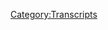{{DEFAULTSORT:
    #_TRANSCRIPT_0760:December 9-10, 2003
}}{{Transcript
    | title         = [[760: December 9-10, 2003]]
    | caption       = [https://knowledgefight.libsyn.com/780-december-9-10-2003 Listen to this episode on Libsyn]
    | episodeNumber = [[760: December 9-10, 2003|760]]
    | length        = 01:46:39
}}

{{MessageBox
    | header     = Warning: Bot Generated Content
    | text       = This transcript was automatically generated by transcription software and likely contains many mistakes and misattributions. Please check the audio for definitive quotes, attribution, and context.
    | image      = N3yvass4myg91.webp
    | imagewidth = 50px
    | id         = warning
}}

{{TranscriptBlock
    | name      = Alex Jones
    | timestamp = 00:00:04.000
    | text      = Red Alert. Red Alert running
}}

{{TranscriptBlock
    | name      = Opening Theme by DJ Danarchy
    | timestamp = 00:00:12.000
    | text      = knowledge five days. Damn, Jordan I'm sweating. Knowledge party.com It's time to pray. I have great respect for knowledge by knowledge. I'm sick of them posing as if they're the good guys Xiang V or the bad guy Chanology Dan and Jordan knowledge fight need money Andy and Sandy are stopping Andy and Ken handy in Kansas. Andy in Kansas you're on the airplane for huge fan. I love your word. Knowledge by now knowledge fight.com
}}

{{TranscriptBlock
    | name      = Dan
    | timestamp = 00:00:59.000
    | text      = Hey everybody, welcome back to Knowledge Fight, I'm Dan.
}}

{{TranscriptBlock
    | name      = Jordan
    | timestamp = 00:01:00.000
    | text      = Oh, indeed we are Dan.
}}

{{TranscriptBlock
    | name      = Jordan
    | timestamp = 00:01:01.000
    | text      = I'm Jordan!
}}

{{TranscriptBlock
    | name      = Dan
    | timestamp = 00:01:02.000
    | text      = We're a couple of dudes like to sit around worship at the altar of Ceine and talk a little bit about Alex Jones.
}}

{{TranscriptBlock
    | name      = Dan
    | timestamp = 00:01:09.000
    | text      = Jordan!
}}

{{TranscriptBlock
    | name      = Jordan
    | timestamp = 00:01:10.000
    | text      = Dan!
}}

{{TranscriptBlock
    | name      = Dan
    | timestamp = 00:01:10.000
    | text      = Jordan!
}}

{{TranscriptBlock
    | name      = Jordan
    | timestamp = 00:01:10.000
    | text      = Quick question for you, buddy.
}}

{{TranscriptBlock
    | name      = Dan
    | timestamp = 00:01:12.000
    | text      = What's up?
}}

{{TranscriptBlock
    | name      = Jordan
    | timestamp = 00:01:12.000
    | text      = What's your bright spot today?
}}

{{TranscriptBlock
    | name      = Dan
    | timestamp = 00:01:13.000
    | text      = My bright spot today Jordan is? Well, I guess I have, umm.. you know, I for the last year or so I have wanted a PlayStation five. Yeah, and I mean, first of all, that's that's an expense.
}}

{{TranscriptBlock
    | name      = Jordan
    | timestamp = 00:01:29.000
    | text      = Yeah.
}}

{{TranscriptBlock
    | name      = Dan
    | timestamp = 00:01:30.000
    | text      = But then second of all. You couldn't spend the money because no one had any of them. They were impossible to find.
}}

{{TranscriptBlock
    | name      = Jordan
    | timestamp = 00:01:35.000
    | text      = Mind boggling.
}}

{{TranscriptBlock
    | name      = Dan
    | timestamp = 00:01:38.000
    | text      = Before the Christmas this year for the holiday. I was able to find one and I decided to give myself a little bit of a Christmas present. And yeah, I got a PS5 and I've been messing around with a couple of games and having a decent time. Yeah, enjoying some Arkham Knights.
}}

{{TranscriptBlock
    | name      = Jordan
    | timestamp = 00:01:56.000
    | text      = I saw because I you you had told me that you got it. You texted me and told me you got it. And you said it was fantastic. I had no idea what it actually was.
}}

{{TranscriptBlock
    | name      = Dan
    | timestamp = 00:02:06.000
    | text      = the PlayStation 5?
}}

{{TranscriptBlock
    | name      = Jordan
    | timestamp = 00:02:07.000
    | text      = No, I've seen the PlayStation five. No, I saw I saw thing on TV about it.
}}

{{TranscriptBlock
    | name      = Dan
    | timestamp = 00:02:14.000
    | text      = About Arkham Knights?
}}

{{TranscriptBlock
    | name      = Jordan
    | timestamp = 00:02:15.000
    | text      = Yeah, because I don't have TV or anything.
}}

{{TranscriptBlock
    | name      = Dan
    | timestamp = 00:02:17.000
    | text      = Sure, Sure.
}}

{{TranscriptBlock
    | name      = Jordan
    | timestamp = 00:02:17.000
    | text      = So when I was over with my family for Christmas, they had commercials and stuff.
}}

{{TranscriptBlock
    | name      = Dan
    | timestamp = 00:02:21.000
    | text      = Yeah, it's a Batman game.
}}

{{TranscriptBlock
    | name      = Jordan
    | timestamp = 00:02:22.000
    | text      = Yeah. And I was like, Oh, look at that.
}}

{{TranscriptBlock
    | name      = Dan
    | timestamp = 00:02:23.000
    | text      = It's a Batman game. But spoiler alert Batman dies in the first minute of the game. Oh, yeah. But it's it's uh, I mean, look, I don't know I guess I've heard that the I don't know this to be true because I don't pay a whole lot of attention. But I understand that there's some backlash about there not being Batman in it and it's probably based in sexism on some level because Bat Girl is one of the playable characters, but I've enjoyed it so far. I look it plays exactly, essentially exactly like any of those old Batman Arkham games.
}}

{{TranscriptBlock
    | name      = Jordan
    | timestamp = 00:02:56.000
    | text      = Right, right.
}}

{{TranscriptBlock
    | name      = Dan
    | timestamp = 00:02:57.000
    | text      = It's all you really want.
}}

{{TranscriptBlock
    | name      = Jordan
    | timestamp = 00:02:58.000
    | text      = I mean, honestly, deep down it's just a bunch of ones and zeros. There are no men or women inside the video game at all.
}}

{{TranscriptBlock
    | name      = Dan
    | timestamp = 00:03:04.000
    | text      = It's true. It's true. And then like, I started playing it I was like, Man, I miss the Riddler trophies. That was fun. You just wander around to get Riddler trophies. And then as the game as I played like, maybe an hour into it, like..
}}

{{TranscriptBlock
    | name      = Jordan
    | timestamp = 00:03:16.000
    | text      = Riddler trophies?
}}

{{TranscriptBlock
    | name      = Jordan
    | timestamp = 00:03:17.000
    | text      = Ooohh. That's too many.
}}

{{TranscriptBlock
    | name      = Dan
    | timestamp = 00:03:17.000
    | text      = Oh, man, I'm so glad there aren't any Riddler trophies. That bummed me out. There are too many of them.  They are all over the fucking city and I'm never gonna get all 800 of these or whatever the fuck there was.
}}

{{TranscriptBlock
    | name      = Dan
    | timestamp = 00:03:30.000
    | text      = Anyway, it's fun.
}}

{{TranscriptBlock
    | name      = Jordan
    | timestamp = 00:03:31.000
    | text      = Good.
}}

{{TranscriptBlock
    | name      = Dan
    | timestamp = 00:03:31.000
    | text      = What's your bright spot?
}}

{{TranscriptBlock
    | name      = Jordan
    | timestamp = 00:03:32.000
    | text      = Oh, my bright spot. Dan is we're back doing this. It's my bright spot. You know you've been you've been ill for a week or so. I've been concerned about ya.
}}

{{TranscriptBlock
    | name      = Dan
    | timestamp = 00:03:40.000
    | text      = Sure. I insisted on only communicating...
}}

{{TranscriptBlock
    | name      = Jordan
    | timestamp = 00:03:43.000
    | text      = via Morbius pictures
}}

{{TranscriptBlock
    | name      = Dan
    | timestamp = 00:03:44.000
    | text      = Pictures of my Marvel deck. l including four different Morbius cards.
}}

{{TranscriptBlock
    | name      = Jordan
    | timestamp = 00:03:51.000
    | text      = Yeah, I understand I'm a bit of an annoying worrier. So yes, Morbius was a great way to communicate.
}}

{{TranscriptBlock
    | name      = Dan
    | timestamp = 00:03:57.000
    | text      = Well, first of all, I appreciate your concern and the nice messages that folks sent of get well soon and such, but for whatever it's worth you were not overly worrisome.
}}

{{TranscriptBlock
    | name      = Jordan
    | timestamp = 00:04:10.000
    | text      = Well, that's nice of you.
}}

{{TranscriptBlock
    | name      = Dan
    | timestamp = 00:04:11.000
    | text      = And I appreciate your offer to help out and whatever but like you know, we got go puff now.
}}

{{TranscriptBlock
    | name      = Jordan
    | timestamp = 00:04:18.000
    | text      = That's what we got.
}}

{{TranscriptBlock
    | name      = Dan
    | timestamp = 00:04:19.000
    | text      = You know, if you need some Nyquil.
}}

{{TranscriptBlock
    | name      = Jordan
    | timestamp = 00:04:22.000
    | text      = That's amazing. Yeah, that is one of the few things that does make me feel like we're living in the future.
}}

{{TranscriptBlock
    | name      = Dan
    | timestamp = 00:04:27.000
    | text      = I don't think I've been sick since there have been a service like that.
}}

{{TranscriptBlock
    | name      = Jordan
    | timestamp = 00:04:32.000
    | text      = Yeah, absolutely.
}}

{{TranscriptBlock
    | name      = Dan
    | timestamp = 00:04:34.000
    | text      = It was so weird to have in my mind like I need aspirin or or whatever I need Tylenol or but I can't get down the street to the CVS or whatever. But oh, not a problem.
}}

{{TranscriptBlock
    | name      = Dan
    | timestamp = 00:04:48.000
    | text      = It's really really spoiled. In some ways.
}}

{{TranscriptBlock
    | name      = Jordan
    | timestamp = 00:04:48.000
    | text      = Amazing.
}}

{{TranscriptBlock
    | name      = Jordan
    | timestamp = 00:04:52.000
    | text      = I know, I know it's, it's it's it makes me feel somewhat older I suppose or something but just like the absolute amazement are you telling me that aspirin can be delivered to my door?
}}

{{TranscriptBlock
    | name      = Dan
    | timestamp = 00:05:03.000
    | text      = Right?
}}

{{TranscriptBlock
    | name      = Jordan
    | timestamp = 00:05:04.000
    | text      = No!
}}

{{TranscriptBlock
    | name      = Dan
    | timestamp = 00:05:04.000
    | text      = It seems it's not that complicated of a problem that we took a while to solve. Um, but yeah, I don't know what exactly we got some sort of a cold or something. I'm not sure. I tested for COVID. And I was negative. So...
}}

{{TranscriptBlock
    | name      = Dan
    | timestamp = 00:05:24.000
    | text      = Doesn't seem like that was the case. But yeah, I'm feeling much better. You know? Well,
}}

{{TranscriptBlock
    | name      = Jordan
    | timestamp = 00:05:25.000
    | text      = That works for me.
}}

{{TranscriptBlock
    | name      = Jordan
    | timestamp = 00:05:31.000
    | text      = I'm glad to hear it. Yeah.
}}

{{TranscriptBlock
    | name      = Dan
    | timestamp = 00:05:33.000
    | text      = It's tough to tough to take time off. But first of all, because it's fun. I enjoy doing the show this talking about this dumb asshole.
}}

{{TranscriptBlock
    | name      = Jordan
    | timestamp = 00:05:40.000
    | text      = It's weird.
}}

{{TranscriptBlock
    | name      = Dan
    | timestamp = 00:05:41.000
    | text      = But also, you know, I have a compulsion to work.
}}

{{TranscriptBlock
    | name      = Jordan
    | timestamp = 00:05:46.000
    | text      = I... you do you really do.
}}

{{TranscriptBlock
    | name      = Dan
    | timestamp = 00:05:48.000
    | text      = And I've been working on some side things. Well, we weren't.
}}

{{TranscriptBlock
    | name      = Jordan
    | timestamp = 00:05:53.000
    | text      = You may have been working on some side things before we started talking.
}}

{{TranscriptBlock
    | name      = Dan
    | timestamp = 00:05:57.000
    | text      = Yeah, I did not. I still have a lot of buttons I need to send out but I was not doing that while I was sick as an abundance of caution. There's some other other side side stuff.
}}

{{TranscriptBlock
    | name      = Jordan
    | timestamp = 00:06:08.000
    | text      = Did you breathe into any bubble wrap and send it to China to teach them a lesson about..
}}

{{TranscriptBlock
    | name      = Dan
    | timestamp = 00:06:12.000
    | text      = Amens. Morning in China. Time to get up.
}}

{{TranscriptBlock
    | name      = Dan
    | timestamp = 00:06:13.000
    | text      = Okay, so Jordan, we have an episode to do today. Getting back on our horse that we're gonna ride in on when Alex Jones tells us to fuck this horse. So I decided a little something and that was that I don't want to do a present day episode. So we're gonna be talking about another 2003 episode.
}}

{{TranscriptBlock
    | name      = Jordan
    | timestamp = 00:06:15.000
    | text      = Yeah!
}}

{{TranscriptBlock
    | name      = Dan
    | timestamp = 00:06:26.000
    | text      = We're talking about December 9 and 10th 2003. Here's some of my reasoning on it.
}}

{{TranscriptBlock
    | name      = Jordan
    | timestamp = 00:06:44.000
    | text      = Okay.
}}

{{TranscriptBlock
    | name      = Dan
    | timestamp = 00:06:45.000
    | text      = Hey, holiday content is a little bit all over the place for Alex
}}

{{TranscriptBlock
    | name      = Jordan
    | timestamp = 00:06:49.000
    | text      = True.
}}

{{TranscriptBlock
    | name      = Dan
    | timestamp = 00:06:50.000
    | text      = And then here was what I saw this, I was like, go fuck yourself. He had a video up on Banned.video. And the title of it was how one man changed the world. And you can too, and like, oh, it's gonna be about Jesus. Yeah, of course. It's Christmas time.
}}

{{TranscriptBlock
    | name      = Jordan
    | timestamp = 00:07:06.000
    | text      = Is it going to be about reset wars?
}}

{{TranscriptBlock
    | name      = Dan
    | timestamp = 00:07:08.000
    | text      = It's about Alex.
}}

{{TranscriptBlock
    | name      = Jordan
    | timestamp = 00:07:09.000
    | text      = Of course. It's about Alex!
}}

{{TranscriptBlock
    | name      = Dan
    | timestamp = 00:07:11.000
    | text      = Yeah, what may have changed the world. You can too. I was like, this is not the time for this. The season where maybe you should you know if you're is this big, big religious outfit, as you say maybe
}}

{{TranscriptBlock
    | name      = Jordan
    | timestamp = 00:07:24.000
    | text      = people as a theologian, spiritual leader, many would say, and devout Christian. I think Alex knows. On Christmas day more than any other day. It should be about Alex.
}}

{{TranscriptBlock
    | name      = Dan
    | timestamp = 00:07:40.000
    | text      = Yeah, I will say I didn't actually watch that video. So maybe it is all about Jesus. But the thumbnail of it is 100 different pictures of Alex from various points in his career. So it's probably...
}}

{{TranscriptBlock
    | name      = Jordan
    | timestamp = 00:07:51.000
    | text      = Yeah, it could be about Alex's Jesus.
}}

{{TranscriptBlock
    | name      = Dan
    | timestamp = 00:07:54.000
    | text      = That was like, all right, buddy. Yeah. Have fun.
}}

{{TranscriptBlock
    | name      = Jordan
    | timestamp = 00:07:57.000
    | text      = Unless you're throwing a hatchet, get the fuck out of here.
}}

{{TranscriptBlock
    | name      = Dan
    | timestamp = 00:07:59.000
    | text      = Yeah. I was just thinking about the year that has been. Yeah. And for us, it's been really interesting. Certainly, there have been developments. A lot of things about Alex's court cases have been touched us a little more closely than would be expected.
}}

{{TranscriptBlock
    | name      = Jordan
    | timestamp = 00:08:18.000
    | text      = True.
}}

{{TranscriptBlock
    | name      = Dan
    | timestamp = 00:08:19.000
    | text      = But I don't want to dwell on that. I wanted to think about all of the dangling threads we have from Alex. So this was just what I came up off the top of my head.
}}

{{TranscriptBlock
    | name      = Jordan
    | timestamp = 00:08:30.000
    | text      = Okay.What else have we got?
}}

{{TranscriptBlock
    | name      = Dan
    | timestamp = 00:08:31.000
    | text      = Diesel?
}}

{{TranscriptBlock
    | name      = Jordan
    | timestamp = 00:08:32.000
    | text      = Oh, yeah. Wow, still out.
}}

{{TranscriptBlock
    | name      = Dan
    | timestamp = 00:08:34.000
    | text      = Monkeypox?
}}

{{TranscriptBlock
    | name      = Jordan
    | timestamp = 00:08:35.000
    | text      = Still going.
}}

{{TranscriptBlock
    | name      = Dan
    | timestamp = 00:08:36.000
    | text      = That thread has been dropped entirely Alex has not reported on the almost zero cases now in the United States.
}}

{{TranscriptBlock
    | name      = Jordan
    | timestamp = 00:08:43.000
    | text      = Oh no!
}}

{{TranscriptBlock
    | name      = Dan
    | timestamp = 00:08:43.000
    | text      = Nancy Pelosi's husband's attack being faked. That didn't didn't happen. I don't know what's happening with that. It seems to have dropped that storyline.
}}

{{TranscriptBlock
    | name      = Jordan
    | timestamp = 00:08:51.000
    | text      = Sure.
}}

{{TranscriptBlock
    | name      = Dan
    | timestamp = 00:08:51.000
    | text      = Nuclear War was supposed to have broken out by now in the invasion of Ukraine was only gonna last a couple of days.
}}

{{TranscriptBlock
    | name      = Jordan
    | timestamp = 00:08:57.000
    | text      = That was gonna be short.
}}

{{TranscriptBlock
    | name      = Dan
    | timestamp = 00:08:58.000
    | text      = So we have both nuclear war starting and Zelinsky was on Putin's payroll.
}}

{{TranscriptBlock
    | name      = Dan
    | timestamp = 00:09:03.000
    | text      = And all that this is...
}}

{{TranscriptBlock
    | name      = Jordan
    | timestamp = 00:09:03.000
    | text      = Right.
}}

{{TranscriptBlock
    | name      = Jordan
    | timestamp = 00:09:04.000
    | text      = Not yet come to fruition.
}}

{{TranscriptBlock
    | name      = Dan
    | timestamp = 00:09:07.000
    | text      = The dollar was supposed to collapse it was gonna we have no update on that. Oh, the food plants were under attack.
}}

{{TranscriptBlock
    | name      = Jordan
    | timestamp = 00:09:12.000
    | text      = That's right! I forgot about the food was all under attack.
}}

{{TranscriptBlock
    | name      = Dan
    | timestamp = 00:09:16.000
    | text      = Yeah, the man all of these things were supposed to make us scared this year. You know, I think I think it did work out but just wasting everybody's time. Alex is wasting his listeners time with nonsense to try and get them scared about stuff.
}}

{{TranscriptBlock
    | name      = Jordan
    | timestamp = 00:09:33.000
    | text      = It does feel like there should be a year end wrap up like like, whatever, like the AV club or like top 50 things of this year. And if you really go through and like list, the amount of things that Alex wanted or thought should have happened. You're like that would be a busy year. That would be a busy fucking year.
}}

{{TranscriptBlock
    | name      = Dan
    | timestamp = 00:09:53.000
    | text      = I mean, it would be a disaster movie. Yeah, it would be horror film if just Like, you know like let's let's look at it as like a reverse Liar Liar. Where instead of Jim Carrey not being able to lie. It's everything Alex says is spoken into existence.
}}

{{TranscriptBlock
    | name      = Jordan
    | timestamp = 00:10:10.000
    | text      = Into Truth. Yeah, it's like it's like a Twilight Zone Agatha Christie novel kind of thing. Yeah, I gotcha.
}}

{{TranscriptBlock
    | name      = Dan
    | timestamp = 00:10:16.000
    | text      = It's a classic knives out mystery.
}}

{{TranscriptBlock
    | name      = Jordan
    | timestamp = 00:10:18.000
    | text      = Yes, yes.
}}

{{TranscriptBlock
    | name      = Dan
    | timestamp = 00:10:19.000
    | text      = Apparently also people are mad about.
}}

{{TranscriptBlock
    | name      = Jordan
    | timestamp = 00:10:21.000
    | text      = Are they mad about that?
}}

{{TranscriptBlock
    | name      = Dan
    | timestamp = 00:10:22.000
    | text      = I don't know!
}}

{{TranscriptBlock
    | name      = Jordan
    | timestamp = 00:10:22.000
    | text      = I'm done with backlashes to anything, I don't give a shit.
}}

{{TranscriptBlock
    | name      = Dan
    | timestamp = 00:10:26.000
    | text      = I have not seen this film.
}}

{{TranscriptBlock
    | name      = Jordan
    | timestamp = 00:10:28.000
    | text      = It's great.
}}

{{TranscriptBlock
    | name      = Dan
    | timestamp = 00:10:29.000
    | text      = But I've heard. I don't know. I've seen some tweets. Anyway, instead of dwelling on these dangling threads and like how Alex is probably not going to spend the end of the year cleaning up his mess. Mostly explaining like, well, I got this one wrong. One wrong. Great. Wow, I was way off.
}}

{{TranscriptBlock
    | name      = Jordan
    | timestamp = 00:10:47.000
    | text      = Every year you should have if you work at Infowars you should have a roast every year at the end of the year at the big ol holiday party. You sit up at the dias and everybody just kind of makes fun of all the shit you made up. Yeah, be great. That'd be the most fun.
}}

{{TranscriptBlock
    | name      = Dan
    | timestamp = 00:11:02.000
    | text      = Sure.
}}

{{TranscriptBlock
    | name      = Jordan
    | timestamp = 00:11:02.000
    | text      = Yeah.
}}

{{TranscriptBlock
    | name      = Dan
    | timestamp = 00:11:03.000
    | text      = I will come as a diesel tank. Because I'm picturing this as a roast like a Friars Club roast.
}}

{{TranscriptBlock
    | name      = Jordan
    | timestamp = 00:11:11.000
    | text      = Right.
}}

{{TranscriptBlock
    | name      = Dan
    | timestamp = 00:11:11.000
    | text      = But each person on the dias is one of the things Alex lied about and they all wrote.
}}

{{TranscriptBlock
    | name      = Jordan
    | timestamp = 00:11:16.000
    | text      = Okay. All right. So they're the concept of the thing.
}}

{{TranscriptBlock
    | name      = Dan
    | timestamp = 00:11:19.000
    | text      = Yes.
}}

{{TranscriptBlock
    | name      = Dan
    | timestamp = 00:11:19.000
    | text      = Roasting so a somebody dressed as a nuclear bomb would walk up and be like, Hey, Alex, I bet you thought I was gonna drop. Well, here's a new bomb dropping on you. I didn't I guess it's something along those lines.
}}

{{TranscriptBlock
    | name      = Dan
    | timestamp = 00:11:30.000
    | text      = You could you could be a like a food plant on fire.
}}

{{TranscriptBlock
    | name      = Jordan
    | timestamp = 00:11:34.000
    | text      = Yeah, that'd be fun.
}}

{{TranscriptBlock
    | name      = Dan
    | timestamp = 00:11:35.000
    | text      = Anyway, we're going to be in the past, just because I wanted to, you know, ease our way back into the waters of doing the show and didn't really feel like watching him navel gaze. So, here we go. We're gonna get down to business. But before we do, let's take a little moment. Say hello to some new Wonks.
}}

{{TranscriptBlock
    | name      = Jordan
    | timestamp = 00:11:53.000
    | text      = Oh, that's great idea!
}}

{{TranscriptBlock
    | name      = Dan
    | timestamp = 00:11:54.000
    | text      = So first uhh.. Vexcess. Thank you so much. You are now policy walk.
}}

{{TranscriptBlock
    | name      = Alex Jones
    | timestamp = 00:11:59.000
    | text      = I'm a policy wonk.
}}

{{TranscriptBlock
    | name      = Jordan
    | timestamp = 00:12:00.000
    | text      = Thank you very much!
}}

{{TranscriptBlock
    | name      = Dan
    | timestamp = 00:12:00.000
    | text      = It's like excess. But vexing. Next, I'm the only non Republican and my company of 120 employees, which includes info warriors, Q followers, and three percenters and your podcast is what gets me through the day. Thank you so much. You are now policy walk.
}}

{{TranscriptBlock
    | name      = Alex Jones
    | timestamp = 00:12:14.000
    | text      = I'm a policy wonk.
}}

{{TranscriptBlock
    | name      = Jordan
    | timestamp = 00:12:15.000
    | text      = Thank you very much!
}}

{{TranscriptBlock
    | name      = Dan
    | timestamp = 00:12:15.000
    | text      = Thank you! Next, I'm Cranky. And Winky is My Chosen Mount. Thank you so much. You are now a policy wonk.
}}

{{TranscriptBlock
    | name      = Alex Jones
    | timestamp = 00:12:21.000
    | text      = I'm a policy wonk.
}}

{{TranscriptBlock
    | name      = Jordan
    | timestamp = 00:12:22.000
    | text      = Thank you very much.
}}

{{TranscriptBlock
    | name      = Dan
    | timestamp = 00:12:23.000
    | text      = This is a Donkey Kong thing.
}}

{{TranscriptBlock
    | name      = Jordan
    | timestamp = 00:12:25.000
    | text      = Oh...
}}

{{TranscriptBlock
    | name      = Dan
    | timestamp = 00:12:25.000
    | text      = I think...
}}

{{TranscriptBlock
    | name      = Dan
    | timestamp = 00:12:26.000
    | text      = Winky is the frog. I think maybe?
}}

{{TranscriptBlock
    | name      = Jordan
    | timestamp = 00:12:26.000
    | text      = okay.
}}

{{TranscriptBlock
    | name      = Jordan
    | timestamp = 00:12:31.000
    | text      = Yeah, something like that.
}}

{{TranscriptBlock
    | name      = Dan
    | timestamp = 00:12:32.000
    | text      = Anyway, next, Dan, listening to old episodes and it's my favorite thing when you say beezelbub.  Beelzebub, thank you so much. You're now a policy wonk.
}}

{{TranscriptBlock
    | name      = Alex Jones
    | timestamp = 00:12:40.000
    | text      = I'm a policy
}}

{{TranscriptBlock
    | name      = Jordan
    | timestamp = 00:12:41.000
    | text      = Thank you very much!
}}

{{TranscriptBlock
    | name      = Dan
    | timestamp = 00:12:41.000
    | text      = Do I say that funny? Be-el-ze-bub? I don't say Bel-ze-bub.
}}

{{TranscriptBlock
    | name      = Jordan
    | timestamp = 00:12:46.000
    | text      = I think maybe it may be going way back to like when we were in your old room. That whole thing.
}}

{{TranscriptBlock
    | name      = Dan
    | timestamp = 00:12:53.000
    | text      = I think more often I would say Old Scratch.
}}

{{TranscriptBlock
    | name      = Jordan
    | timestamp = 00:12:55.000
    | text      = Yeah, something along that line.
}}

{{TranscriptBlock
    | name      = Dan
    | timestamp = 00:12:56.000
    | text      = That's fun. That's more fun and foundation to donate the Infowars desk to the Knowledge Fight studio. Thank you so much you are now a policy wonk.
}}

{{TranscriptBlock
    | name      = Alex Jones
    | timestamp = 00:13:03.000
    | text      = I'm a policy wonk.
}}

{{TranscriptBlock
    | name      = Dan
    | timestamp = 00:13:04.000
    | text      = Thank you very much!
}}

{{TranscriptBlock
    | name      = Dan
    | timestamp = 00:13:05.000
    | text      = Thank you! I'd love to but Bill is already got a client.
}}

{{TranscriptBlock
    | name      = Jordan
    | timestamp = 00:13:08.000
    | text      = All right.
}}

{{TranscriptBlock
    | name      = Dan
    | timestamp = 00:13:09.000
    | text      = We've got a couple of technocrats in the mix here, too. So like to say thank you to Jackie in Arkansas. You are now a technocrat. And if everyone is an alpha, then no one is an alpha. Thank you so much. You're now a technocrat and catching up with your backlog. And Dan, you busted my brain also, it's probably my birthday by now. Thank you so much. You're now a technocrat.
}}

{{TranscriptBlock
    | name      = Alex Jones
    | timestamp = 00:13:30.000
    | text      = I'm a policy wonk. I have risen above my enemies. I might quit tomorrow. Actually. It's gonna take a little breaky now. A little breaky from me. And then we're going to come back and I'm going to start the show over, but I'm the devil I should be taken off the air. Fuck you. Fuck, you. I got plenty of words for you. But at the end of the day, Fuck you and your new world order. And fuck the horse you rode in on and all your shit. Maybe today's gonna be my last broadcast? Maybe I'll just be gone a month, maybe five years. Maybe I'll walk out of here tomorrow. And you never see me again. That's really what I want to do. I never want to come back here again. I apologize to the crew and the listeners yesterday that I was legitimately having breakdowns on air. I'll be better tomorrow.
}}

{{TranscriptBlock
    | name      = Dan
    | timestamp = 00:14:24.000
    | text      = He's not.
}}

{{TranscriptBlock
    | name      = Jordan
    | timestamp = 00:14:25.000
    | text      = Ooooh!
}}

{{TranscriptBlock
    | name      = Dan
    | timestamp = 00:14:25.000
    | text      = He's not even better in the past. He's not great in the past.
}}

{{TranscriptBlock
    | name      = Jordan
    | timestamp = 00:14:29.000
    | text      = Like I liked that. I like the add a it's probably my birthday by the I think every every shout out should now have that it's or it was probably my anniversary or was yeah, just just put it in there cuz we'll celebrate it and we'll celebrate with you.
}}

{{TranscriptBlock
    | name      = Dan
    | timestamp = 00:14:43.000
    | text      = Yeah, for sure. Yeah, you know, birthdays are just, I mean a celebration of you and a life and what have you told me that any day? It's your birthday. Yeah,
}}

{{TranscriptBlock
    | name      = Jordan
    | timestamp = 00:14:52.000
    | text      = absolutely. That's the way to do it.
}}

{{TranscriptBlock
    | name      = Dan
    | timestamp = 00:14:53.000
    | text      = It's like 50 cent. It's your birthday, go showrty. it From the beginning of "In the Club"
}}

{{TranscriptBlock
    | name      = Jordan
    | timestamp = 00:15:01.000
    | text      = No, no, no I understand that I understand is that you're 50
}}

{{TranscriptBlock
    | name      = Dan
    | timestamp = 00:15:07.000
    | text      = People said they like hearing me sing. That was karaoke for the day
}}

{{TranscriptBlock
    | name      = Jordan
    | timestamp = 00:15:11.000
    | text      = Sounded like you were saying Beelzebub.
}}

{{TranscriptBlock
    | name      = Dan
    | timestamp = 00:15:13.000
    | text      = Beezel, so ummm Jordan. We're gonna start here on the ninth.
}}

{{TranscriptBlock
    | name      = Jordan
    | timestamp = 00:15:17.000
    | text      = Yeah.
}}

{{TranscriptBlock
    | name      = Dan
    | timestamp = 00:15:17.000
    | text      = And when I play you this clip, you may come around to the idea that my witchcrafterie knows no bounds.
}}

{{TranscriptBlock
    | name      = Alex Jones
    | timestamp = 00:15:24.000
    | text      = There is so much news. So much information today that we're going to cover and I'm going to cover all of it. "If SARS hits US, quarantine could too." The New York Times. Any excuse to get martial law rolling in our lives. Barracks blast injures 41 US troops.
}}

{{TranscriptBlock
    | name      = Dan
    | timestamp = 00:15:48.000
    | text      = Yep. So Alex is gearing up to make people afraid. SARS quarantines, are going to be coming to to the US
}}

{{TranscriptBlock
    | name      = Jordan
    | timestamp = 00:16:00.000
    | text      = The thing about COVID. The thing about COVID that really gets into my head now is when you look back at all these all the previous possible pandemics, you know, like they warned about global pandemics, people said this could become a global pandemic. And it seems like they did a good job. Do we have to like reevaluate? I feel like we should go back and reevaluate the quality of previous pandemic responses and be like, holy shit, these guys were unbelievably great. Because what happened with COVID? is clearly these guys were the fucking worst.
}}

{{TranscriptBlock
    | name      = Dan
    | timestamp = 00:16:36.000
    | text      = Well, I think I think yes, definitely. There should be a certain amount of that, but then I think, you know, it can be difficult because they are different. Agents.
}}

{{TranscriptBlock
    | name      = Jordan
    | timestamp = 00:16:48.000
    | text      = Sure.
}}

{{TranscriptBlock
    | name      = Dan
    | timestamp = 00:16:48.000
    | text      = They're different viruses like Yeah, it's hard to compare one to one and also some some of it, unfortunately, I think also does come down to luck.
}}

{{TranscriptBlock
    | name      = Jordan
    | timestamp = 00:16:57.000
    | text      = True.
}}

{{TranscriptBlock
    | name      = Dan
    | timestamp = 00:16:58.000
    | text      = Some things that are slightly outside of your control or require like complex cooperation that sometimes you can't rely on other people to.
}}

{{TranscriptBlock
    | name      = Jordan
    | timestamp = 00:17:05.000
    | text      = True, True.
}}

{{TranscriptBlock
    | name      = Dan
    | timestamp = 00:17:06.000
    | text      = But But yeah, I do think that there are probably lessons of the past and you know, other Coronavirus outbreaks. Seems like, what happened then and didn't happen now. Or vice versa? Maybe? Yeah,
}}

{{TranscriptBlock
    | name      = Jordan
    | timestamp = 00:17:20.000
    | text      = draw some, you know, I'm gonna it's not I'm just saying bandied about in the office.
}}

{{TranscriptBlock
    | name      = Dan
    | timestamp = 00:17:25.000
    | text      = Well, I know one distinct difference, and that is that Alex wasn't a millionaire. In the 2002-2003 SARS outbreak,
}}

{{TranscriptBlock
    | name      = Jordan
    | timestamp = 00:17:36.000
    | text      = That's That's our new conspiracy theory. If there is a potential disaster happening, somebody needs to steal all of Alex's money and make sure he's nowhere near it and then whenever the disaster is averted, Alex can pop back up on air, something like that, you know,
}}

{{TranscriptBlock
    | name      = Dan
    | timestamp = 00:17:49.000
    | text      = yes, yes, we will need to keep him poor as a preventative measure against future outbreaks.
}}

{{TranscriptBlock
    | name      = Jordan
    | timestamp = 00:17:54.000
    | text      = He needs to be quarantined.
}}

{{TranscriptBlock
    | name      = Dan
    | timestamp = 00:17:56.000
    | text      = From his money. Yes. And also, this is December 2003. This is a bit after SARS had already Yeah, I mean, it was contained in July 2003. That was when it was like, Alright, where are we got this? We got a good handle on this thing.
}}

{{TranscriptBlock
    | name      = Jordan
    | timestamp = 00:18:12.000
    | text      = Right.
}}

{{TranscriptBlock
    | name      = Dan
    | timestamp = 00:18:12.000
    | text      = There were like sporadic cases into 2004. But like it's not in December 2003. The speculation of this being something that's going to cause quarantine seriously in the United States is it's a long shot. Yeah. But yeah, it's on Alex's mind.
}}

{{TranscriptBlock
    | name      = Jordan
    | timestamp = 00:18:31.000
    | text      = Oh, boy.
}}

{{TranscriptBlock
    | name      = Dan
    | timestamp = 00:18:31.000
    | text      = Here's another thing on his mind, and that is that he's about to go to Houston.
}}

{{TranscriptBlock
    | name      = Jordan
    | timestamp = 00:18:34.000
    | text      = Okay. What's he doing in Houston?
}}

{{TranscriptBlock
    | name      = Dan
    | timestamp = 00:18:36.000
    | text      = Well, there is a place there. They show movies. Okay. Alamo Drafthouse. Oh,
}}

{{TranscriptBlock
    | name      = Jordan
    | timestamp = 00:18:42.000
    | text      = But he's mad because they've got views. Don't they?
}}

{{TranscriptBlock
    | name      = Dan
    | timestamp = 00:18:46.000
    | text      = No, this one is apparently pretty cool. Also, the Austin one is apparently cool because he won't stop talking about how Mel Gibson was just there showing The Passion of the Christ. At the Austin one.
}}

{{TranscriptBlock
    | name      = Jordan
    | timestamp = 00:18:57.000
    | text      = Right.
}}

{{TranscriptBlock
    | name      = Dan
    | timestamp = 00:18:57.000
    | text      = And apparently he's going to the Houston one. And the guy who runs the Houston one comes on the show trying to sell tickets, which is like, what kind of a
}}

{{TranscriptBlock
    | name      = Jordan
    | timestamp = 00:19:06.000
    | text      = I'm sorry, what movie theatre?
}}

{{TranscriptBlock
    | name      = Dan
    | timestamp = 00:19:09.000
    | text      = What kind of very, I realized I haven't spelled this out. Alex is doing an event in this at the Houston Drafthouse where he's showing one of his films doing a q&a and then they're showing They Live. Okay, so it's sort of a big event, right. But none of the theaters at the Alamo Drafthouse are that big. And if they're needing to move tickets by having the manager come on Alex's show, to do a little PSA. I don't know what's going on here. This is this is like the bad version of doing morning radio. Yeah, try and sell tickets to a comedy show.
}}

{{TranscriptBlock
    | name      = Jordan
    | timestamp = 00:19:47.000
    | text      = Yeah, absolutely. I just I just flew in last night, and I still gotta get up at 5:30am to do this damn Zoo Crew show because the manager just called and said we've only sold eight tickets, right? We need 10 tickets. It's all just to do a show man,
}}

{{TranscriptBlock
    | name      = Dan
    | timestamp = 00:20:01.000
    | text      = Right it implies one of two things. One is like, well, it's either you got a really bad club or no draw.
}}

{{TranscriptBlock
    | name      = Jordan
    | timestamp = 00:20:08.000
    | text      = Yeah.
}}

{{TranscriptBlock
    | name      = Dan
    | timestamp = 00:20:08.000
    | text      = And the draft house is a pretty good...
}}

{{TranscriptBlock
    | name      = Jordan
    | timestamp = 00:20:10.000
    | text      = Pretty good club.
}}

{{TranscriptBlock
    | name      = Dan
    | timestamp = 00:20:11.000
    | text      = Venue. pretty good. They Live is a good movie. Alex's backdrop
}}

{{TranscriptBlock
    | name      = Jordan
    | timestamp = 00:20:17.000
    | text      = if they had just announced they were doing a night of They Live, I bet they would have done pretty well for themselves.
}}

{{TranscriptBlock
    | name      = Dan
    | timestamp = 00:20:22.000
    | text      = Yeah, maybe Alex is a negative factor in this. So anyway, he talks a little bit here about his last time doing one of these screenings.
}}

{{TranscriptBlock
    | name      = Jordan
    | timestamp = 00:20:31.000
    | text      = Right.
}}

{{TranscriptBlock
    | name      = Alex Jones
    | timestamp = 00:20:32.000
    | text      = Now, I don't think that'll happen on the second go around. And they didn't sell out until 7pm. 200 people just showed up right when it was about to start thinking that they could get in and to my dismay, 200 got turned away, I suggest you go to infowars.com and link through on the website...
}}

{{TranscriptBlock
    | name      = Jordan
    | timestamp = 00:20:51.000
    | text      = This doesn't sound true.
}}

{{TranscriptBlock
    | name      = Alex Jones
    | timestamp = 00:20:53.000
    | text      = Buy your tickets now, or get there at about 5:30 next Saturday, don't get there at 6:00 now. Again, a lot of folks have already seen it. So it won't be as big a crowd probably. But still, you need to get there 30 minutes early to get your tickets if you're not buying them online. I don't want to discourage you from coming, frankly. But we ended up letting about 30 or 40 more than we should have in and I had a bunch of people in for free once it was overflowing, folding chairs. And of course Mel Gibson's dad and a lot of his family and Mel Gibson's sisters and people showed up, that was a lot of fun. I didn't want to say they were gonna be there, even though they told me they were going to be there. And I don't know if they'll be there this time. But really, did you just tell us that one great place to meet like minded people? Just it was amazing. It was a lot of fun, and a lot of great information.
}}

{{TranscriptBlock
    | name      = Dan
    | timestamp = 00:21:50.000
    | text      = It's a great place to meet like minded people like Mel Gibson's Holocaust-denying dad.
}}

{{TranscriptBlock
    | name      = Jordan
    | timestamp = 00:21:54.000
    | text      = I was gonna say yeah, Mel Gibson's dad was there so what? You wanna meet Holocaust deniers you know where to go.
}}

{{TranscriptBlock
    | name      = Dan
    | timestamp = 00:22:00.000
    | text      = What a get. What a celebrity appearance for Alex's event. The dad of Mel Gibson.
}}

{{TranscriptBlock
    | name      = Jordan
    | timestamp = 00:22:06.000
    | text      = Yeah. Oh, dude, we got Richard Spencer's dad here today sellin' a fucking cars outside of the BMW so you know, Nazis. Nazi dads are doing all right for themselves.
}}

{{TranscriptBlock
    | name      = Dan
    | timestamp = 00:22:18.000
    | text      = I should say. In the interest of fairness. I don't know what Richard Spencer's dad's beliefs are. I do know what Hutton Gibson's beliefs are.
}}

{{TranscriptBlock
    | name      = Jordan
    | timestamp = 00:22:27.000
    | text      = We do know that. Yes.
}}

{{TranscriptBlock
    | name      = Dan
    | timestamp = 00:22:29.000
    | text      = Also, I don't know if I mean look, I don't know if I buy Alex's story about letting people in free and all of that stuff. Doesn't sound like the Alex I know. But this sounds really low stakes.
}}

{{TranscriptBlock
    | name      = Jordan
    | timestamp = 00:22:44.000
    | text      = Yeah, yeah.
}}

{{TranscriptBlock
    | name      = Dan
    | timestamp = 00:22:45.000
    | text      = For the Alex that we know in the present day, he sounds like somebody who's giving like a family member directions of how to get in free to the show or...
}}

{{TranscriptBlock
    | name      = Jordan
    | timestamp = 00:22:55.000
    | text      = Totally absolutely...
}}

{{TranscriptBlock
    | name      = Dan
    | timestamp = 00:22:56.000
    | text      = Show up half an hour early. You can't show up like right at doors.
}}

{{TranscriptBlock
    | name      = Jordan
    | timestamp = 00:23:00.000
    | text      = Alright, man, oh, yeah, this is this is almost weird to you know, obviously people come from somewhere they don't just start where they are but for for for this type of thing to then steamroll into what it became, you know, your I would understand this type of thing. If later on he became a slightly more successful version of himself, you know, instead of what...
}}

{{TranscriptBlock
    | name      = Dan
    | timestamp = 00:23:29.000
    | text      = Well that's what he was until a few years ago.
}}

{{TranscriptBlock
    | name      = Jordan
    | timestamp = 00:23:30.000
    | text      = Well, exactly. That's what I'm saying. You know, like that if a while back, this would make sense. But we live in now where it's like, he's turned into fucking Super Shredder after drinking too much ooze and now it's all collapsing around him.
}}

{{TranscriptBlock
    | name      = Dan
    | timestamp = 00:23:44.000
    | text      = You mispronounced booze.
}}

{{TranscriptBlock
    | name      = Jordan
    | timestamp = 00:23:46.000
    | text      = Ah, well done!
}}

{{TranscriptBlock
    | name      = Dan
    | timestamp = 00:23:48.000
    | text      = But also let's not forget that, like, on an episode not too long ago, he flew to Kansas City to do a local radio or not to get a car dealership. Like at this point in the past. He is just like, great.
}}

{{TranscriptBlock
    | name      = Jordan
    | timestamp = 00:24:03.000
    | text      = He's all over the place.
}}

{{TranscriptBlock
    | name      = Dan
    | timestamp = 00:24:05.000
    | text      = Here. I want to I want to say one thing. I think some people have a little bit less excitement about the past episodes as opposed to the president because, you know, the present has a lot of like, hot topics and things that are in the news and getting Alex's take on it can sometimes, you know, help understand where a lot of right wing talking points are.
}}

{{TranscriptBlock
    | name      = Jordan
    | timestamp = 00:24:24.000
    | text      = Sure.
}}

{{TranscriptBlock
    | name      = Dan
    | timestamp = 00:24:24.000
    | text      = And I understand that and I don't want to you know, ignore that completely.
}}

{{TranscriptBlock
    | name      = Jordan
    | timestamp = 00:24:29.000
    | text      = Oh, of course not.
}}

{{TranscriptBlock
    | name      = Dan
    | timestamp = 00:24:30.000
    | text      = But going back to the past has some other side advantages. And this They Live show is kind of touches close to one of them. And that is I want to find more movie reviews. I want to find more episodes where Alex tries to explain exactly what he thinks art is saying because that to me... I recently remembered that we did that episode talking about his view of the second Matrix movie. And like...
}}

{{TranscriptBlock
    | name      = Jordan
    | timestamp = 00:24:59.000
    | text      = Oh yeah!
}}

{{TranscriptBlock
    | name      = Dan
    | timestamp = 00:25:00.000
    | text      = That to me I need more of that. I need more of like Alex saying I believe that this is the message of Avatar or whatever they want
}}

{{TranscriptBlock
    | name      = Jordan
    | timestamp = 00:25:10.000
    | text      = yeah him trying to interpret art outside of whenever he's leaving politics and and really does try and get into art criticism art for its own sake, it's one of the windows into a truly bizarre mind.
}}

{{TranscriptBlock
    | name      = Dan
    | timestamp = 00:25:23.000
    | text      = Yeah. that is that is what I want to find that's the gold of digging for these hills.
}}

{{TranscriptBlock
    | name      = Jordan
    | timestamp = 00:25:28.000
    | text      = You're right.
}}

{{TranscriptBlock
    | name      = Dan
    | timestamp = 00:25:29.000
    | text      = So anyway we get back to SARS and some of this might sound a little familiar.
}}

{{TranscriptBlock
    | name      = Alex Jones
    | timestamp = 00:25:34.000
    | text      = Why was it the Commerce Department?
}}

{{TranscriptBlock
    | name      = Alex Jones
    | timestamp = 00:25:34.000
    | text      = All right let's launch straight into the news that I mentioned in the first segment if SARS hits US, quarantine could too. Now this is the this is the model state's health Emergency Powers Act the force inoculation program the CFR was saying they were going to use smallpox for sure to hit Dallas, Cleveland and Denver according to CFR head fear monger, Gary Hart of the Hart-Rubin commission. You've probably seen him on television. He said we would be hit last year but 99 plus percent of police, firefighters and medical workers refused to take it, so now they've had to move on to SARS, which has been looked at very closely, is genetically engineered has been altered by humans. Again, I've gotten voluminous prestigious medical reports on that. And now they're trying to fear monger with that weapon. I will remind you that West Nile was given to Saddam in 1984 by Donald Rumsfeld and the Commerce Department. So we have that as well. And this is how they're gonna get their control. Oh, we're just giving you martial law for your safety. General Everhart at NORTHCOM command in Colorado Springs has said the former CENTCOM head Tommy Franks has said.
}}

{{TranscriptBlock
    | name      = Jordan
    | timestamp = 00:26:49.000
    | text      = Yeah, because it's commerce.
}}

{{TranscriptBlock
    | name      = Dan
    | timestamp = 00:26:50.000
    | text      = So there's a really interesting dynamic to the game that right wing propagandist shitheads like Alex have to engage in that I'd like to call out a little bit here. In order to run their game of constantly making the audience afraid about novel and exciting threats, they're required to rewrite their own past ideas. For Alex to compellingly freak out his listeners about COVID being a lab-made bio weapon in 2020, it's pretty important for him to not give off the impression that he's just the kind of guy that says that all the time. He would lose a lot of his ability to convince them that he's proven that the sky is falling if they were made aware of how many times he claimed to have proven that in the past, but he's really just making shit up. So in 2020, the 2003 SARS outbreak is real in service of helping Alex make the argument that the current one is not. If things had gotten out of control in 2003 in the way they did in our present, Alex would have played a similar anti Vax game as he has recently. But it wouldn't have been nearly as impactful given his far smaller influence and the dynamics around social media not being there at the time. The model State Emergency Powers Act was a piece of draft legislation that was crafted by a Georgetown Law Professor With support from the CDC. It was not ever adopted or passed on a federal level though some state governments have passed elements of it. For instance, in March 2003, Arizona passed a bill requiring the Department of Health Services to redact personally and identifying info from health records before they're released publicly. Now, a couple of the state bills do provide a clarification of what law enforcement entities can do to assist with Department of Health orders involving quarantines, but it's a far cry from anything like martial law or what Alex is saying. Yeah, plus, this is the state government so states rights or something... Also, Alex fails to mention that his mortal enemy, the ACLU, is an entity leading the opposition to the model State Emergency Powers Act due to concerns about vague language that could lead to civil liberty infringement. Alex just ignores that because it would make it harder for him to paint them as the evil demon globalists to his audience if he acknowledged what they actually do.
}}

{{TranscriptBlock
    | name      = Jordan
    | timestamp = 00:26:54.000
    | text      = Right.
}}

{{TranscriptBlock
    | name      = Dan
    | timestamp = 00:27:34.000
    | text      = Alex is further mixing up his history. Saddam used chemical weapons on civilians in 1984. But the shipments of West Nile were made in 1985. They weren't specifically to Saddam, and they weren't made by Rumsfeld. But they did happen. There was an Iraqi scientist who had previously been a researcher in Fort Collins, Colorado who received shipments of West Nile presumably for lab research purposes. There's a huge conversation that deserves to be had and has been had but maybe could be had more about the unintended consequences of dual use chemical agents that were sold to Iraq for research purposes before Desert Storm...
}}

{{TranscriptBlock
    | name      = Dan
    | timestamp = 00:29:35.000
    | text      = But that actual conversation has almost nothing to do with West Nile and Alex is all over the place. But to the extent that you know, our soldiers did end up you know, finding these these old agents and stuff and being affected by them. Yeah. Is un... unacceptable.
}}

{{TranscriptBlock
    | name      = Jordan
    | timestamp = 00:29:35.000
    | text      = Right...
}}

{{TranscriptBlock
    | name      = Jordan
    | timestamp = 00:29:58.000
    | text      = Yeah, no,
}}

{{TranscriptBlock
    | name      = Dan
    | timestamp = 00:29:59.000
    | text      = A very terryifying thing.
}}

{{TranscriptBlock
    | name      = Jordan
    | timestamp = 00:30:00.000
    | text      = Agreed, agreed. but it makes me wonder like listening to that makes me wonder how old those conservative bingo cards really are, you know like that, like, are we going to find fossilized records of a dinosaur Bay and like, Oh, they're bussing in protester dinosaurs, you know, like, it's the same shit from the jump.
}}

{{TranscriptBlock
    | name      = Dan
    | timestamp = 00:30:20.000
    | text      = Well, you know, you always see people and I am a little bit worried about this coming out of my mouth now because I have not looked too into it. But you know, you do see those like political cartoons that are ostensibly from 70 years ago. And they're like thematically fairly similar to now when there's when there's things that like, kind of mirror.
}}

{{TranscriptBlock
    | name      = Jordan
    | timestamp = 00:30:44.000
    | text      = Totally.
}}

{{TranscriptBlock
    | name      = Dan
    | timestamp = 00:30:45.000
    | text      = So yeah, I think I think some of the bingo cards probably pretty similar.
}}

{{TranscriptBlock
    | name      = Jordan
    | timestamp = 00:30:49.000
    | text      = Yeah. Because, you know, it's because it has to be because the bingo card has nothing to do with what's being said, the bingo card is bad thinking. It is how you are thinking poorly in response to an impetus. So it's like, it's like any old logical fallacy. The fallacy isn't changing. It's the thinking that's causing it.
}}

{{TranscriptBlock
    | name      = Dan
    | timestamp = 00:31:12.000
    | text      = Yeah and the impetus is largely similar things like being surrounded by people who you perceive to not be like you.
}}

{{TranscriptBlock
    | name      = Jordan
    | timestamp = 00:31:22.000
    | text      = Right.
}}

{{TranscriptBlock
    | name      = Dan
    | timestamp = 00:31:23.000
    | text      = New technology that you find threatening.
}}

{{TranscriptBlock
    | name      = Jordan
    | timestamp = 00:31:25.000
    | text      = Totally.
}}

{{TranscriptBlock
    | name      = Dan
    | timestamp = 00:31:26.000
    | text      = Those are kind of pretty common or public health crisis is another...
}}

{{TranscriptBlock
    | name      = Jordan
    | timestamp = 00:31:30.000
    | text      = Social, cultural changes.
}}

{{TranscriptBlock
    | name      = Dan
    | timestamp = 00:31:32.000
    | text      = Yeah, anything. Those are the kinds of impetus for bad thinking. Yeah, and that thinking yeah, it's not gonna be that's not gonna change.
}}

{{TranscriptBlock
    | name      = Jordan
    | timestamp = 00:31:39.000
    | text      = Nope.
}}

{{TranscriptBlock
    | name      = Dan
    | timestamp = 00:31:39.000
    | text      = From different time periods. And here you go. I mean, just this isn't...
}}

{{TranscriptBlock
    | name      = Jordan
    | timestamp = 00:31:44.000
    | text      = Here we go!
}}

{{TranscriptBlock
    | name      = Alex Jones
    | timestamp = 00:31:46.000
    | text      = As the health officer of Alameda County, Dr. Anthony Iten is prepared to make tough choices if SARS reemerges this winter or spring, as many infectious disease experts fear. Now again, it kills about one out of 100 that get it. The flu kills 35,000. But see, you're used to it. You're not scared of it. It's not the unknown. So they have to fear monger with this. By the way the federal government two years ago found frozen bodies in the north pole of dead explorers and whalers dug out the super influenza that killed 40 million people. About 85 years ago...
}}

{{TranscriptBlock
    | name      = Jordan
    | timestamp = 00:32:22.000
    | text      = You're the one fear-mongering!
}}

{{TranscriptBlock
    | name      = Alex Jones
    | timestamp = 00:32:24.000
    | text      = they are saying that they are developing and as a weapon. So watch that pop up, too.
}}

{{TranscriptBlock
    | name      = Dan
    | timestamp = 00:32:29.000
    | text      = That is not fear mongering. So we've reached the knee jerk talking point of comparing a public health concern to the flu in order to minimize it. There were relatively few deaths from the 2002 outbreak of SARS, but a lot of that probably comes down to there being a robust response to it and us getting lucky. Alex is just a little bit off on that flu story, too. In 1998, researchers found fragments of the 1918 flu in six unearthed bodies from the Norwegian Arctic... Arctic, that flu is one that really scares scientists, because it wasn't really clear why it was so deadly and how it moved so fast. Research on that end of things is tough because there aren't exactly a ton of preserved samples of the flu that people could just work with. Thus, the goal was to find some bodies who might have contained the virus but got really deep frozen, which led people to the Arctic.
}}

{{TranscriptBlock
    | name      = Jordan
    | timestamp = 00:33:24.000
    | text      = Right, they tried the time machine but everybody was trying to kill Hitler with it. And then it collapsed in on itself after creating a paradox. It was a terrible idea. So they just went for bodies.
}}

{{TranscriptBlock
    | name      = Dan
    | timestamp = 00:33:32.000
    | text      = Yeah, let's go to the cold.
}}

{{TranscriptBlock
    | name      = Jordan
    | timestamp = 00:33:33.000
    | text      = Makes sense.
}}

{{TranscriptBlock
    | name      = Dan
    | timestamp = 00:33:33.000
    | text      = So, from a New York Times article, quote, in a diary kept by the coal mining company here, Dr. Duncan found the names of seven men 18 to 29 years old, farmers and fishermen who had just arrived here to earn extra money at winter jobs in the mine. But they had contracted the flu on the boat trip from the mainland and died in the first week of October 1918. This is a fascinating story, but ultimately they did not find samples that could be used for research since the bodies turned out to have not actually been buried in permafrost, as they had expected.
}}

{{TranscriptBlock
    | name      = Jordan
    | timestamp = 00:34:07.000
    | text      = Right.
}}

{{TranscriptBlock
    | name      = Dan
    | timestamp = 00:34:08.000
    | text      = If Alex was following this story, he probably should have known about this by 2003. But in reality, the details of the story aren't useful to him. The only part of the story that has any value is the insinuations he can make out of sensational, inept and inaccurate versions of the headline.
}}

{{TranscriptBlock
    | name      = Jordan
    | timestamp = 00:34:24.000
    | text      = Right.
}}

{{TranscriptBlock
    | name      = Dan
    | timestamp = 00:34:24.000
    | text      = That's why it still lives on in this form, it's just ridiculous.
}}

{{TranscriptBlock
    | name      = Jordan
    | timestamp = 00:34:28.000
    | text      = Yeah, that's a bit different from the story, the story: They found living samples of the flu that killed 40 to 50 million people, and they're turning it into a weapon. That's scary.
}}

{{TranscriptBlock
    | name      = Dan
    | timestamp = 00:34:39.000
    | text      = Yeah.
}}

{{TranscriptBlock
    | name      = Jordan
    | timestamp = 00:34:40.000
    | text      = The story of they went looking and didn't find anything less scary.
}}

{{TranscriptBlock
    | name      = Dan
    | timestamp = 00:34:44.000
    | text      = Less.
}}

{{TranscriptBlock
    | name      = Jordan
    | timestamp = 00:34:45.000
    | text      = Like at the beginning of a Godzilla movie, when Godzilla comes out of the water and starts blowing stuff up. You're like, wow, that's scary. But if it was just water, you'd be like, This is not a movie at all.
}}

{{TranscriptBlock
    | name      = Dan
    | timestamp = 00:34:55.000
    | text      = And then there's like, a gecko.
}}

{{TranscriptBlock
    | name      = Jordan
    | timestamp = 00:34:56.000
    | text      = Yeah, exactly. Like that's not a movie. This is just a Vista.
}}

{{TranscriptBlock
    | name      = Dan
    | timestamp = 00:35:00.000
    | text      = Yeah, I think if I understand correctly from what I was looking at it see, um... the issue was they thought that the people were buried deeper than they were.
}}

{{TranscriptBlock
    | name      = Jordan
    | timestamp = 00:35:11.000
    | text      = Right.
}}

{{TranscriptBlock
    | name      = Dan
    | timestamp = 00:35:11.000
    | text      = And so it would have preserved if it was like meters deep?
}}

{{TranscriptBlock
    | name      = Jordan
    | timestamp = 00:35:16.000
    | text      = Right.
}}

{{TranscriptBlock
    | name      = Dan
    | timestamp = 00:35:17.000
    | text      = But instead it was not even close. And so the ground would have thought and frozen and thawed and frozen therefore there's no usable samples.
}}

{{TranscriptBlock
    | name      = Jordan
    | timestamp = 00:35:25.000
    | text      = Oh, man, what a that's a true like, National Treasure-ass moment. You know, that's Nicolas Cage being like, I figured it out. We've come up with this long, circuitous, circuitous route to get these samples because we can't find them any other way. We've dug to the fucking Norwegian Earth. And there's nothing. Oh...
}}

{{TranscriptBlock
    | name      = Dan
    | timestamp = 00:35:45.000
    | text      = Also, the article that I was reading, maybe was a little unfair to the people who buried them.
}}

{{TranscriptBlock
    | name      = Jordan
    | timestamp = 00:35:52.000
    | text      = They were blaming them?
}}

{{TranscriptBlock
    | name      = Dan
    | timestamp = 00:35:53.000
    | text      = Which well, there were two, there were like two speculations. One was that like, they didn't want to dig all the way down because it was cold out.
}}

{{TranscriptBlock
    | name      = Jordan
    | timestamp = 00:36:00.000
    | text      = These lazy past people.
}}

{{TranscriptBlock
    | name      = Dan
    | timestamp = 00:36:03.000
    | text      = And but you know you still marked down or whatever. But the other the other one was a little bit less, sort of suspicious, and it was like, they might have been scared of being exposed to it.
}}

{{TranscriptBlock
    | name      = Jordan
    | timestamp = 00:36:14.000
    | text      = I mean, it's the flu that killed 40 or 50 million people I wouldn't want to touch plate body
}}

{{TranscriptBlock
    | name      = Dan
    | timestamp = 00:36:19.000
    | text      = makes a little bit more sense. And it's less like "these bums".
}}

{{TranscriptBlock
    | name      = Jordan
    | timestamp = 00:36:23.000
    | text      = quick jump, these lazy grave diggers will help us so save people from the future flu in the future.
}}

{{TranscriptBlock
    | name      = Dan
    | timestamp = 00:36:29.000
    | text      = So Alex, talking about this a little bit ends up mocking something that is, in hindsight, quite quite a good prediction.
}}

{{TranscriptBlock
    | name      = Alex Jones
    | timestamp = 00:36:38.000
    | text      = The authorities could sequester not just people who were sick but also people who might have been exposed to the SARS virus. Dr. Iten said they will chain you down below and she said could house up to 100 people, the one in Austin will house 1000, And could be guarded to keep anyone from leaving. Oh, it's a virtual certainty that sometimes the near future we will see SARS-like event, the United States a highly communicable infectious disease that will require mass quarantine or isolation, Dr. Items said. We'll talk more about this and other key news. But this was their blueprint, their smokescreen for martial law, brace yourselves for it.
}}

{{TranscriptBlock
    | name      = Dan
    | timestamp = 00:37:20.000
    | text      = Or, Dr. Iten was saying something that was pretty commonly accepted and known within medical and epidemiological communities.
}}

{{TranscriptBlock
    | name      = Jordan
    | timestamp = 00:37:31.000
    | text      = Yeah, the problem with those predictions is that they are true, regardless of when or if they come like when they come true is not the important factor. It's not like, oh, he predicted something amazing. It's not just like, No, this is an inevitability about life existing with humans. There will be another pandemic, it's just how it fucking works. You don't, you can't mock people and be like, Oh, that's a dumb pred- It's not a prediction. I'm just telling you math. That's how it works, man.
}}

{{TranscriptBlock
    | name      = Dan
    | timestamp = 00:38:02.000
    | text      = Yeah, it's, it will rain. Yeah, eventually.
}}

{{TranscriptBlock
    | name      = Jordan
    | timestamp = 00:38:05.000
    | text      = Exactly.
}}

{{TranscriptBlock
    | name      = Dan
    | timestamp = 00:38:06.000
    | text      = And you can have an umbrella or you run the risk of getting wet...
}}

{{TranscriptBlock
    | name      = Jordan
    | timestamp = 00:38:11.000
    | text      = That's how it works.
}}

{{TranscriptBlock
    | name      = Dan
    | timestamp = 00:38:11.000
    | text      = And getting rained on Yeah, these are the inevitabilities and the option.
}}

{{TranscriptBlock
    | name      = Jordan
    | timestamp = 00:38:16.000
    | text      = That's the way it goes. There are no other ways to go.
}}

{{TranscriptBlock
    | name      = Dan
    | timestamp = 00:38:19.000
    | text      = Right. I understand denying the rain.
}}

{{TranscriptBlock
    | name      = Jordan
    | timestamp = 00:38:21.000
    | text      = Right, right. You are still going to get wet though.
}}

{{TranscriptBlock
    | name      = Dan
    | timestamp = 00:38:24.000
    | text      = Sure.
}}

{{TranscriptBlock
    | name      = Jordan
    | timestamp = 00:38:25.000
    | text      = Yeah.
}}

{{TranscriptBlock
    | name      = Dan
    | timestamp = 00:38:26.000
    | text      = Um, so I find it to be a little bit rich that Alex is kind of being smug about this when the guy was just like, totally right.
}}

{{TranscriptBlock
    | name      = Jordan
    | timestamp = 00:38:33.000
    | text      = Of course. Of course he was.
}}

{{TranscriptBlock
    | name      = Dan
    | timestamp = 00:38:35.000
    | text      = So there's some been been some bombs in Russia.
}}

{{TranscriptBlock
    | name      = Jordan
    | timestamp = 00:38:40.000
    | text      = Sure. We're not on Russia's team though. In 2003.
}}

{{TranscriptBlock
    | name      = Dan
    | timestamp = 00:38:43.000
    | text      = No, we are not we're not.
}}

{{TranscriptBlock
    | name      = Alex Jones
    | timestamp = 00:38:45.000
    | text      = Five killed in suicide attack in Russia. A female suicide bomber detonated explosives in a car near Moscow's Red Square on Tuesday, killing five people and injuring 13 The RTR top news agency reported the blast took place on the capital's main shopping street. Near the National Hotel. Ambulances were on their way to get eight victims. Ten people were treated on the spot. Windows on the first and second floor of the hotel were shattered. She said Russian state television showed footage of broken windows at the of the car alarms could be heard. We've caught Putin blowing up buildings and bombing stuff and then no body of the suicide bomber is found. There are real terrorists, but the majority of the time it's government who uses it as a police state crackdown.
}}

{{TranscriptBlock
    | name      = Dan
    | timestamp = 00:39:32.000
    | text      = So this one might be real. But yeah, Alex has never never heard of Russia or Putin doing this kind of thing in the present. I mean, but in the past he had caught him.
}}

{{TranscriptBlock
    | name      = Jordan
    | timestamp = 00:39:44.000
    | text      = He caught him and he said he does it all the time. Like it's a regular
}}

{{TranscriptBlock
    | name      = Dan
    | timestamp = 00:39:48.000
    | text      = Police state stuff.
}}

{{TranscriptBlock
    | name      = Jordan
    | timestamp = 00:39:50.000
    | text      = Yeah, yeah, yeah.
}}

{{TranscriptBlock
    | name      = Dan
    | timestamp = 00:39:51.000
    | text      = Yeah, yeah, yeah. Crackdowns!
}}

{{TranscriptBlock
    | name      = Jordan
    | timestamp = 00:39:52.000
    | text      = Do some police stating.
}}

{{TranscriptBlock
    | name      = Jordan
    | timestamp = 00:39:53.000
    | text      = Somebody's like, Hey, I think this is a little too expensive. So you pretend that there's a car bomber or something. you Putin crackdown and...
}}

{{TranscriptBlock
    | name      = Dan
    | timestamp = 00:39:53.000
    | text      = Uh huh.
}}

{{TranscriptBlock
    | name      = Dan
    | timestamp = 00:40:01.000
    | text      = Putin has a habit of terrorizing his civilians.
}}

{{TranscriptBlock
    | name      = Jordan
    | timestamp = 00:40:05.000
    | text      = I mean, there are real terrorists somewhere, but not in Russia. That's all Putin.
}}

{{TranscriptBlock
    | name      = Dan
    | timestamp = 00:40:11.000
    | text      = Ha. Anyway, that's curious.
}}

{{TranscriptBlock
    | name      = Jordan
    | timestamp = 00:40:13.000
    | text      = Weird.
}}

{{TranscriptBlock
    | name      = Dan
    | timestamp = 00:40:13.000
    | text      = So Alex takes a number of calls on this episode. And this this, this caller has, I mean, this this is bad news. I don't know how else to say it. Um, there's, there's something that we know and that is that Alex's films have a 90 to 95 98% effectiveness rate. Yeah, they're super effective.
}}

{{TranscriptBlock
    | name      = Jordan
    | timestamp = 00:40:35.000
    | text      = Yeah, they're dangerous. They're more transmissible than most diseases.
}}

{{TranscriptBlock
    | name      = Dan
    | timestamp = 00:40:39.000
    | text      = Yeah, yeah. Um, but unfortunately, a caller calls in and says that, like people aren't enjoying them that much.
}}

{{TranscriptBlock
    | name      = Jordan
    | timestamp = 00:40:47.000
    | text      = Whoa, whoa, multiple?
}}

{{TranscriptBlock
    | name      = Dan
    | timestamp = 00:40:49.000
    | text      = Alex, look,
}}

{{TranscriptBlock
    | name      = Alex Jones
    | timestamp = 00:40:51.000
    | text      = If you get three or more of any of the ten titles whether it's 911, Road to Tyranny, Masters of Terror, Police State 3, Total Enslavement, Dark Secrets Inside Bohemian Grove, America Destroyed by Design, they dropped down to $20 apiece, they make great gifts. And they're waking up roughly 80% to 90% of those that see the films because lately I've been I've been hearing from a few people that say folks aren't waking up, all of them aren't waking up. So they've got numbers down to about 80% right now. I actually kinda keep a mental average of it.
}}

{{TranscriptBlock
    | name      = Jordan
    | timestamp = 00:41:22.000
    | text      = What are you talking about?
}}

{{TranscriptBlock
    | name      = Dan
    | timestamp = 00:41:24.000
    | text      = He keeps a mental average.
}}

{{TranscriptBlock
    | name      = Jordan
    | timestamp = 00:41:27.000
    | text      = What insane thing is that? Does it why would you edit it? Why would you edit it down?
}}

{{TranscriptBlock
    | name      = Dan
    | timestamp = 00:41:33.000
    | text      = Well, you gotta be modest. You got to stay humble.
}}

{{TranscriptBlock
    | name      = Jordan
    | timestamp = 00:41:35.000
    | text      = But what? Wait, I don't understand how. Okay, so you're at 95%
}}

{{TranscriptBlock
    | name      = Dan
    | timestamp = 00:41:43.000
    | text      = I think it's probably because there had been like some despondent ish calls.
}}

{{TranscriptBlock
    | name      = Jordan
    | timestamp = 00:41:48.000
    | text      = Sure.
}}

{{TranscriptBlock
    | name      = Dan
    | timestamp = 00:41:48.000
    | text      = Like, there had been a couple of people within the last week or so on his show who had said, like, you know, people aren't responding to X, Y, or Z.
}}

{{TranscriptBlock
    | name      = Jordan
    | timestamp = 00:41:56.000
    | text      = Right.
}}

{{TranscriptBlock
    | name      = Dan
    | timestamp = 00:41:56.000
    | text      = And so maybe just in the sake of like, let's at least match the energy that the callers are bringing, let's not oversell this thing, then it's gonna look glaring. We're down to 80.
}}

{{TranscriptBlock
    | name      = Jordan
    | timestamp = 00:42:08.000
    | text      = This is kind of like a negotiation strategy. You know, you start so delusional, that somehow the reasonable direction you take it is even more delusional, right?
}}

{{TranscriptBlock
    | name      = Dan
    | timestamp = 00:42:18.000
    | text      = And 80 is crazy high.
}}

{{TranscriptBlock
    | name      = Jordan
    | timestamp = 00:42:20.000
    | text      = It's absurd.
}}

{{TranscriptBlock
    | name      = Dan
    | timestamp = 00:42:21.000
    | text      = Yeah.
}}

{{TranscriptBlock
    | name      = Jordan
    | timestamp = 00:42:21.000
    | text      = Absurd.
}}

{{TranscriptBlock
    | name      = Dan
    | timestamp = 00:42:22.000
    | text      = Yeah. But I mean, if you count politeness, and people just gonna go great. It was great. Then maybe 80. That's just because people are nice.
}}

{{TranscriptBlock
    | name      = Jordan
    | timestamp = 00:42:29.000
    | text      = I put it down to 20%. At best at best.
}}

{{TranscriptBlock
    | name      = Dan
    | timestamp = 00:42:35.000
    | text      = I mean, look, how many family members does Mel Gibson have?
}}

{{TranscriptBlock
    | name      = Dan
    | timestamp = 00:42:38.000
    | text      = That's a good questuion.
}}

{{TranscriptBlock
    | name      = Dan
    | timestamp = 00:42:40.000
    | text      = That could swing it.
}}

{{TranscriptBlock
    | name      = Jordan
    | timestamp = 00:42:41.000
    | text      = That does skew the numbers.
}}

{{TranscriptBlock
    | name      = Dan
    | timestamp = 00:42:43.000
    | text      = So Alex is down on these tapes, man 80%.
}}

{{TranscriptBlock
    | name      = Jordan
    | timestamp = 00:42:47.000
    | text      = That's, that's a big hit.
}}

{{TranscriptBlock
    | name      = Dan
    | timestamp = 00:42:48.000
    | text      = When you say 80% to 90% what you mean is 70?
}}

{{TranscriptBlock
    | name      = Jordan
    | timestamp = 00:42:52.000
    | text      = Yeah.
}}

{{TranscriptBlock
    | name      = Dan
    | timestamp = 00:42:54.000
    | text      = And so look, look, everyone's a little bit sad. And that prompts, I think, a little bit of a conversation about how important and great Alex's tapes are.
}}

{{TranscriptBlock
    | name      = Alex Jones
    | timestamp = 00:43:03.000
    | text      = Yes, Charles, go ahead.
}}

{{TranscriptBlock
    | name      = Caller 1 (760)
    | timestamp = 00:43:05.000
    | text      = I thank you for what you're doing Mr. Jones. I just like to say this Christmas, all the listeners is wake up one person, this Christmas we'll double our audience, we'll be stronger, we'll have to have a better chance to win this thing. I really don't feel Mr. Jones, we got to get much longer. I really feel like...
}}

{{TranscriptBlock
    | name      = Alex Jones
    | timestamp = 00:43:25.000
    | text      = I just read The New York Times. Charles. Have you seen The Takeover?
}}

{{TranscriptBlock
    | name      = Caller 1 (760)
    | timestamp = 00:43:30.000
    | text      = Yes.
}}

{{TranscriptBlock
    | name      = Alex Jones
    | timestamp = 00:43:31.000
    | text      = Then you saw the local newscasts and our own video our own interview out there at the site. Do they not have porta potties barbed wire fences, 1000s of cots and places to chain us down, that was built in 1999?
}}

{{TranscriptBlock
    | name      = Caller 1 (760)
    | timestamp = 00:43:45.000
    | text      = In the airport to get chains in the floor and all that.
}}

{{TranscriptBlock
    | name      = Alex Jones
    | timestamp = 00:43:47.000
    | text      = And now you have the old airports a huge camp, and now and now. They're openly in the New York Times telling us Oh, it's a new development for our safety. And they're building these in every town.
}}

{{TranscriptBlock
    | name      = Caller 1 (760)
    | timestamp = 00:43:59.000
    | text      = Well, that's what they probably told the Jewish people to get them in a ghetto. It was really,
}}

{{TranscriptBlock
    | name      = Alex Jones
    | timestamp = 00:44:03.000
    | text      = they told them it was the stop infection and for their security, and for their safety. And then there was of course, the de- lousing that took place when they herded them into the boxcars, and then on into the chambers.
}}

{{TranscriptBlock
    | name      = Caller 1 (760)
    | timestamp = 00:44:16.000
    | text      = But Mr. Jones, if everybody listening to this, this one person, just one and everybody could do it, Mr. Jones, I beg them please fall country this wake up somebody in their family, a neighbor, just do it. We'll be twice as strong we'll have a better chance. We don't have that much longer. And Mr. Jones, I can't go to let my wife go to a FEMA camp maybe be raped by some foreign troop.
}}

{{TranscriptBlock
    | name      = Alex Jones
    | timestamp = 00:44:40.000
    | text      = Well, at that point, you know what you got to do, but we're trying to decide whether they want to pull it it's gonna happen and I would advise the police and everybody else to stay home and do not try it.
}}

{{TranscriptBlock
    | name      = Caller 1 (760)
    | timestamp = 00:44:50.000
    | text      = Please, I know you get tired of me talking about to tapes I know you do. But if everybody gets a tape and get to somebody for Christmas, we will be twice as strong. Just one of your tapes, any one of them any one of them and believe me it'll start the mind rolling you know what I'm talking about it'll start the mind thinking the tapes are the only way I got to fight is the only way I got to fight in there right now my VCR to give me trouble I'm kind of shut down but I'm going to stop putting out trying to put out 120 a month now.
}}

{{TranscriptBlock
    | name      = Dan
    | timestamp = 00:45:20.000
    | text      = This is so sad.
}}

{{TranscriptBlock
    | name      = Jordan
    | timestamp = 00:45:21.000
    | text      = Wow.
}}

{{TranscriptBlock
    | name      = Dan
    | timestamp = 00:45:23.000
    | text      = That bums me out. So much.
}}

{{TranscriptBlock
    | name      = Jordan
    | timestamp = 00:45:25.000
    | text      = That was the weirdest creepiest Christmas message from Louisiana dentures I've ever heard in my entire... What the fuck was that?
}}

{{TranscriptBlock
    | name      = Dan
    | timestamp = 00:45:32.000
    | text      = Yeah, man.
}}

{{TranscriptBlock
    | name      = Jordan
    | timestamp = 00:45:34.000
    | text      = It just what are you just wanting you would just give it to you.
}}

{{TranscriptBlock
    | name      = Dan
    | timestamp = 00:45:38.000
    | text      = Please, Mr. Jones.
}}

{{TranscriptBlock
    | name      = Jordan
    | timestamp = 00:45:38.000
    | text      = Give it to your neighbors, your buddies or anybody you know, just teach what each one teach one.
}}

{{TranscriptBlock
    | name      = Dan
    | timestamp = 00:45:44.000
    | text      = My VCR has given me trouble
}}

{{TranscriptBlock
    | name      = Jordan
    | timestamp = 00:45:46.000
    | text      = that was that was the saddest thing I think I've ever heard in my entire life.
}}

{{TranscriptBlock
    | name      = Dan
    | timestamp = 00:45:50.000
    | text      = My VCR has given me troubles. Yeah, but the tapes are the only way we can fight.
}}

{{TranscriptBlock
    | name      = Jordan
    | timestamp = 00:45:54.000
    | text      = I mean, God your leak, you're genuinely afraid that your wife is going to be taken to a FEMA camp and raped by a foreign soldier.
}}

{{TranscriptBlock
    | name      = Dan
    | timestamp = 00:46:04.000
    | text      = Yeah.
}}

{{TranscriptBlock
    | name      = Jordan
    | timestamp = 00:46:04.000
    | text      = that's what you think.
}}

{{TranscriptBlock
    | name      = Dan
    | timestamp = 00:46:05.000
    | text      = And the solution is spread Alex's tapes around. That free publicity and marketing for Alex.
}}

{{TranscriptBlock
    | name      = Jordan
    | timestamp = 00:46:12.000
    | text      = What happened in that man's brain?
}}

{{TranscriptBlock
    | name      = Dan
    | timestamp = 00:46:15.000
    | text      = Alex.
}}

{{TranscriptBlock
    | name      = Jordan
    | timestamp = 00:46:16.000
    | text      = That poor poor man.
}}

{{TranscriptBlock
    | name      = Dan
    | timestamp = 00:46:17.000
    | text      = Yep. Alex did.
}}

{{TranscriptBlock
    | name      = Jordan
    | timestamp = 00:46:19.000
    | text      = Alex.
}}

{{TranscriptBlock
    | name      = Dan
    | timestamp = 00:46:19.000
    | text      = Scaring people about 100 different things. So they can't keep track of anything and then selling them the solution. But I mean, we talked about this a lot the the impotence of Alex's just sort of model.
}}

{{TranscriptBlock
    | name      = Jordan
    | timestamp = 00:46:33.000
    | text      = Yeah.
}}

{{TranscriptBlock
    | name      = Dan
    | timestamp = 00:46:33.000
    | text      = And that guy is such a good example of that, where it's like the only thing we can do is promote Alex's content.
}}

{{TranscriptBlock
    | name      = Jordan
    | timestamp = 00:46:41.000
    | text      = Yeah.
}}

{{TranscriptBlock
    | name      = Dan
    | timestamp = 00:46:42.000
    | text      = This is the the end all be all of the fight against the globalists is just being Alex's street team.
}}

{{TranscriptBlock
    | name      = Jordan
    | timestamp = 00:46:48.000
    | text      = Yeah, I mean, the thing is, and I this is this is a weird little side thing. What's What's strange to me about that is that Alex talks almost nonstop about like, suicide bombers and all of these things, you know, like, people who are in an actual fight, driven to a point of desperation so serious that the only way they feel like they have to fight back. The only thing they have to fight back with is their life. And he's telling these people they're in that type of fight. And the way they have to fight with everything they've got is by making videotapes
}}

{{TranscriptBlock
    | name      = Dan
    | timestamp = 00:47:24.000
    | text      = Right, and giving them to people and fixing your VCR.
}}

{{TranscriptBlock
    | name      = Jordan
    | timestamp = 00:47:27.000
    | text      = Yeah, man.
}}

{{TranscriptBlock
    | name      = Dan
    | timestamp = 00:47:28.000
    | text      = Yeah.
}}

{{TranscriptBlock
    | name      = Jordan
    | timestamp = 00:47:29.000
    | text      = That's how does that not break through your cognitive dissonance?
}}

{{TranscriptBlock
    | name      = Dan
    | timestamp = 00:47:34.000
    | text      = I'm not sure. It bums me out, though.
}}

{{TranscriptBlock
    | name      = Jordan
    | timestamp = 00:47:38.000
    | text      = It really really really bums me out.
}}

{{TranscriptBlock
    | name      = Dan
    | timestamp = 00:47:41.000
    | text      = I'm not. I'm not one of these people who takes like holidays too seriously. I know. Like, I think you and I are both kind of like Christmas raised Christian. I have kind of a weariness of Chris Christmas. It's kind of like yeah, whatever it is what it is. But there is something about this guy being like this Christmas, please make a copy of Alex's tape.
}}

{{TranscriptBlock
    | name      = Jordan
    | timestamp = 00:48:05.000
    | text      = It's a terrible. It's like the worst Miracle on 34th Street speech.
}}

{{TranscriptBlock
    | name      = Dan
    | timestamp = 00:48:09.000
    | text      = Yes!
}}

{{TranscriptBlock
    | name      = Jordan
    | timestamp = 00:48:10.000
    | text      = It's like please just believe in Santa again. You know,
}}

{{TranscriptBlock
    | name      = Dan
    | timestamp = 00:48:14.000
    | text      = he's from a bad Christmas movie.
}}

{{TranscriptBlock
    | name      = Jordan
    | timestamp = 00:48:15.000
    | text      = It sounds so genuine. It sounds so earnest. It sounds like this man wants to leave the world a better place knowing that he doesn't have much time left. It's fucked
}}

{{TranscriptBlock
    | name      = Dan
    | timestamp = 00:48:27.000
    | text      = But but he's not saying I don't have much time left. He's like, we don't.
}}

{{TranscriptBlock
    | name      = Dan
    | timestamp = 00:48:32.000
    | text      = He's like the world is gonna end.
}}

{{TranscriptBlock
    | name      = Jordan
    | timestamp = 00:48:32.000
    | text      = No, no, I know that
}}

{{TranscriptBlock
    | name      = Jordan
    | timestamp = 00:48:34.000
    | text      = But when when an old man says we don't have much time left.
}}

{{TranscriptBlock
    | name      = Dan
    | timestamp = 00:48:38.000
    | text      = It could be dual.
}}

{{TranscriptBlock
    | name      = Jordan
    | timestamp = 00:48:39.000
    | text      = Yeah.
}}

{{TranscriptBlock
    | name      = Dan
    | timestamp = 00:48:40.000
    | text      = So anyway, that call was a bummer. And this call is a little bit more fun.
}}

{{TranscriptBlock
    | name      = Alex Jones
    | timestamp = 00:48:45.000
    | text      = Jay in Colorado. Jay, you're on the air. Thanks for holding.
}}

{{TranscriptBlock
    | name      = Caller 2 (760)
    | timestamp = 00:48:48.000
    | text      = Hi Alex.
}}

{{TranscriptBlock
    | name      = Alex Jones
    | timestamp = 00:48:49.000
    | text      = Welcome.
}}

{{TranscriptBlock
    | name      = Caller 2 (760)
    | timestamp = 00:48:49.000
    | text      = I know you don't like the going too much about the videos. The day has been that way with the calls so far. But I've had a problem with the delivery of mine. And it's not been just two weeks or anything like that. Like six weeks. I ordered a three pack with the new one. I'm not sure if the new one is hold delivery of the other two, you know, because I know you said...
}}

{{TranscriptBlock
    | name      = Alex Jones
    | timestamp = 00:49:09.000
    | text      = No, it's been released and what you need to do is you need to call because I'd say about one out of 100 videos we get the wrong address or something that goes on and on. You need to call this number right now. 512-291-5750 and we'll ship it out to you.
}}

{{TranscriptBlock
    | name      = Caller 2 (760)
    | timestamp = 00:49:26.000
    | text      = Is that the office?
}}

{{TranscriptBlock
    | name      = Alex Jones
    | timestamp = 00:49:28.000
    | text      = Yes. Yes 551 512-291-5750 For for anybody that had any trouble. Now, what else is on your mind sir?
}}

{{TranscriptBlock
    | name      = Caller 2 (760)
    | timestamp = 00:49:40.000
    | text      = Well also the I also did then I got a DVD and I have trouble playing on DVD players.
}}

{{TranscriptBlock
    | name      = Jordan
    | timestamp = 00:49:49.000
    | text      = Number man. Same number there's a lot number.
}}

{{TranscriptBlock
    | name      = Caller 2 (760)
    | timestamp = 00:49:53.000
    | text      = Whenever comm broke or whatever name comes on the screen there part four.
}}

{{TranscriptBlock
    | name      = Alex Jones
    | timestamp = 00:49:56.000
    | text      = Well, you need to you need to call us we'll send you another one.
}}

{{TranscriptBlock
    | name      = Caller 2 (760)
    | timestamp = 00:50:00.000
    | text      = I can't get through to anybody the one number for ordering, says all they can do is order.
}}

{{TranscriptBlock
    | name      = Alex Jones
    | timestamp = 00:50:06.000
    | text      = Well sir, what happens is if you call 8882533139, that's an operator service. And they will give you my office number and they will call you back today. So
}}

{{TranscriptBlock
    | name      = Caller 2 (760)
    | timestamp = 00:50:18.000
    | text      = I've left messages and they've
}}

{{TranscriptBlock
    | name      = Alex Jones
    | timestamp = 00:50:22.000
    | text      = Let me put you on hold and I'll get your phone number sir and I'll, 99% of people don't have a problem, but but some do and I'm gonna put you on hold right now...
}}

{{TranscriptBlock
    | name      = Caller 2 (760)
    | timestamp = 00:50:32.000
    | text      = I got the other one in two and a half weeks.
}}

{{TranscriptBlock
    | name      = Alex Jones
    | timestamp = 00:50:33.000
    | text      = You got the other one in two and a half weeks. Did you order via the toll free number?
}}

{{TranscriptBlock
    | name      = Caller 2 (760)
    | timestamp = 00:50:37.000
    | text      = I sure did.
}}

{{TranscriptBlock
    | name      = Alex Jones
    | timestamp = 00:50:38.000
    | text      = That's where all the problems are stemming from and I may drop that service or get a new one, because the operators are writing addresses down wrong. Going to people's neighbors and stuff and it's killing me. So that's it.
}}

{{TranscriptBlock
    | name      = Caller 2 (760)
    | timestamp = 00:50:49.000
    | text      = Also what they did...
}}

{{TranscriptBlock
    | name      = Alex Jones
    | timestamp = 00:50:50.000
    | text      = Let me finish.
}}

{{TranscriptBlock
    | name      = Jordan
    | timestamp = 00:50:52.000
    | text      = Let me finsih. I know you don't have your fucking tapes, man, I get it.
}}

{{TranscriptBlock
    | name      = Dan
    | timestamp = 00:50:56.000
    | text      = I'm in the middle of an explanation. I know you're going to undercut this. Let me fucking finish blaming people at the call center writing down the address wrong.
}}

{{TranscriptBlock
    | name      = Jordan
    | timestamp = 00:51:05.000
    | text      = I actually checked with the call center and they said that they had my address right? They confirmed it.
}}

{{TranscriptBlock
    | name      = Dan
    | timestamp = 00:51:09.000
    | text      = I actually work at the call center.
}}

{{TranscriptBlock
    | name      = Jordan
    | timestamp = 00:51:11.000
    | text      = They're really were good friends with all these people. They're good. They're good, honest. God fearing folk.
}}

{{TranscriptBlock
    | name      = Dan
    | timestamp = 00:51:16.000
    | text      = Yeah, so it is. It is fun to hear customer service call.
}}

{{TranscriptBlock
    | name      = Jordan
    | timestamp = 00:51:20.000
    | text      = Reminds me of tech support with Bill Cooper. Love it. Love it.
}}

{{TranscriptBlock
    | name      = Dan
    | timestamp = 00:51:24.000
    | text      = It is something else. Alex just being annoyed.
}}

{{TranscriptBlock
    | name      = Jordan
    | timestamp = 00:51:29.000
    | text      = He's just gotta sit there and take it. He can't just be like end call. He's gotta be like, Oh, let me try and help your problem, sir.
}}

{{TranscriptBlock
    | name      = Dan
    | timestamp = 00:51:36.000
    | text      = I don't know why you can't just hang up be like, This is not this is not an on air problem.
}}

{{TranscriptBlock
    | name      = Jordan
    | timestamp = 00:51:42.000
    | text      = I gave you my number to call, please call that number. Please don't continue telling me more things about how poorly my business is run. I know it.
}}

{{TranscriptBlock
    | name      = Dan
    | timestamp = 00:51:50.000
    | text      = I think that maybe there's even a vulnerability that Alex has at this point in his career of like, appearing that he has other people who do things.
}}

{{TranscriptBlock
    | name      = Jordan
    | timestamp = 00:52:00.000
    | text      = Yeah.
}}

{{TranscriptBlock
    | name      = Dan
    | timestamp = 00:52:00.000
    | text      = Like shipping department and stuff like that. Like the the there's
}}

{{TranscriptBlock
    | name      = Jordan
    | timestamp = 00:52:05.000
    | text      = Got to be the one man right business. Yeah, whole thing.
}}

{{TranscriptBlock
    | name      = Jordan
    | timestamp = 00:52:08.000
    | text      = The idea should be that it's like him putting
}}

{{TranscriptBlock
    | name      = Jordan
    | timestamp = 00:52:11.000
    | text      = He's putting stamps on the envelope to... He's you sending out buttons.
}}

{{TranscriptBlock
    | name      = Dan
    | timestamp = 00:52:15.000
    | text      = Yeah, that's kind of the image.
}}

{{TranscriptBlock
    | name      = Jordan
    | timestamp = 00:52:17.000
    | text      = Yeah.
}}

{{TranscriptBlock
    | name      = Dan
    | timestamp = 00:52:18.000
    | text      = And I think maybe hanging up on the guy would kind of bust that a little.
}}

{{TranscriptBlock
    | name      = Jordan
    | timestamp = 00:52:22.000
    | text      = Yeah. Well, I mean, that's a good thing. We don't do our call in shows. No, because then people would call it'd be like, um, I haven't gotten my button yet. And we're like, yeah, you haven't. It'll be there. It'll be there.
}}

{{TranscriptBlock
    | name      = Dan
    | timestamp = 00:52:34.000
    | text      = I might eventually hang up on people.
}}

{{TranscriptBlock
    | name      = Jordan
    | timestamp = 00:52:37.000
    | text      = No number to call no recourse it will be there.
}}

{{TranscriptBlock
    | name      = Dan
    | timestamp = 00:52:41.000
    | text      = So we have one last clip here. And it's another caller who has an interesting story to tell about a national monument.
}}

{{TranscriptBlock
    | name      = Caller 2 (760)
    | timestamp = 00:52:48.000
    | text      = A couple other little quick things where we got the Statue of Liberty from, namely, the Illuminati supposedly, we know that
}}

{{TranscriptBlock
    | name      = Alex Jones
    | timestamp = 00:52:56.000
    | text      = Yes, its a giant transvestite and and that's, that's his that's mainstream folks. It is a male or the unisex God goddess, Lucifer, the Illuminati torch and the sun god crown. And that's what the makers are in France said that I've read mainstream books about it. It's true...
}}

{{TranscriptBlock
    | name      = Jordan
    | timestamp = 00:53:17.000
    | text      = Mainstream.
}}

{{TranscriptBlock
    | name      = Alex Jones
    | timestamp = 00:53:17.000
    | text      = and it's an Illuminati symbol.
}}

{{TranscriptBlock
    | name      = Dan
    | timestamp = 00:53:20.000
    | text      = Yeah, yeah, we have mainstream books,
}}

{{TranscriptBlock
    | name      = Jordan
    | timestamp = 00:53:22.000
    | text      = Mainstream books have made it very clear to anyone who wants that information
}}

{{TranscriptBlock
    | name      = Dan
    | timestamp = 00:53:28.000
    | text      = Well, and to the French sculptor has even said, this.
}}

{{TranscriptBlock
    | name      = Jordan
    | timestamp = 00:53:31.000
    | text      = Right, right. So this should be widely known that..
}}

{{TranscriptBlock
    | name      = Dan
    | timestamp = 00:53:36.000
    | text      = It's not.
}}

{{TranscriptBlock
    | name      = Jordan
    | timestamp = 00:53:36.000
    | text      = the United States, symbol of freedom and hope is actually an Illuminati... Devil it's the devil. Well, it's the devil.
}}

{{TranscriptBlock
    | name      = Dan
    | timestamp = 00:53:47.000
    | text      = It's either a crossdresser or it is the devil.
}}

{{TranscriptBlock
    | name      = Dan
    | timestamp = 00:53:52.000
    | text      = And it's got a Illuminati crown and torch of Prometheus, I guess maybe. Yeah, none of this is based on anything.
}}

{{TranscriptBlock
    | name      = Jordan
    | timestamp = 00:53:52.000
    | text      = Yeah.
}}

{{TranscriptBlock
    | name      = Jordan
    | timestamp = 00:54:02.000
    | text      = Yeah.
}}

{{TranscriptBlock
    | name      = Dan
    | timestamp = 00:54:03.000
    | text      = There was speculation that it was based on the sculptor's mother. And then some people had suggested that the sculptor's brother also looks fairly similar. There might be family resemblence.
}}

{{TranscriptBlock
    | name      = Jordan
    | timestamp = 00:54:18.000
    | text      = Right, right right right right. I gotcha.
}}

{{TranscriptBlock
    | name      = Jordan
    | timestamp = 00:54:19.000
    | text      = Right.
}}

{{TranscriptBlock
    | name      = Dan
    | timestamp = 00:54:19.000
    | text      = There are people who Bandy these ideas about the like a model for it could have been his brother or something along those lines, but it's saying it's in mainstream books. And you know, the sculptor said, Alex is just trying to be more interesting than he actually is.
}}

{{TranscriptBlock
    | name      = Dan
    | timestamp = 00:54:19.000
    | text      = And so some of those theories were or you know, pop around. And you know, this isn't like something that Alex was pulling out of thin air.
}}

{{TranscriptBlock
    | name      = Jordan
    | timestamp = 00:54:47.000
    | text      = I'm gonna tell you this right now, if you start worrying about what sculptures are based off of, then you're gonna be because secret Michelangelo's David, not actually David.
}}

{{TranscriptBlock
    | name      = Dan
    | timestamp = 00:54:57.000
    | text      = What?
}}

{{TranscriptBlock
    | name      = Jordan
    | timestamp = 00:54:58.000
    | text      = Wasn't actually him.
}}

{{TranscriptBlock
    | name      = Dan
    | timestamp = 00:54:59.000
    | text      = What?
}}

{{TranscriptBlock
    | name      = Jordan
    | timestamp = 00:54:59.000
    | text      = Michelangelo didn't even know the guy. Never met him.
}}

{{TranscriptBlock
    | name      = Dan
    | timestamp = 00:55:02.000
    | text      = And Venus did have a head. And arms.
}}

{{TranscriptBlock
    | name      = Jordan
    | timestamp = 00:55:07.000
    | text      = No, that's a common misconception. She didn't have an arm. But she did have a head and then the other arm fell off.
}}

{{TranscriptBlock
    | name      = Dan
    | timestamp = 00:55:15.000
    | text      = Wait.
}}

{{TranscriptBlock
    | name      = Jordan
    | timestamp = 00:55:15.000
    | text      = Somebody stole the head.
}}

{{TranscriptBlock
    | name      = Dan
    | timestamp = 00:55:16.000
    | text      = Does the statute have no head and no arms?
}}

{{TranscriptBlock
    | name      = Jordan
    | timestamp = 00:55:19.000
    | text      = It has a head. It has no arms.
}}

{{TranscriptBlock
    | name      = Dan
    | timestamp = 00:55:22.000
    | text      = Where did I get the no head from? There's another sculpture that has no head.
}}

{{TranscriptBlock
    | name      = Jordan
    | timestamp = 00:55:26.000
    | text      = There's plenty of sculptures that have no head.
}}

{{TranscriptBlock
    | name      = Dan
    | timestamp = 00:55:28.000
    | text      = Yeah, you said it.
}}

{{TranscriptBlock
    | name      = Jordan
    | timestamp = 00:55:28.000
    | text      = Yeah. You know what? You can take any sculpture right now. And you can make it not have a head.
}}

{{TranscriptBlock
    | name      = Dan
    | timestamp = 00:55:34.000
    | text      = It's true. So the ninth you know, big picture, complaining about SARS being a bio weapon.
}}

{{TranscriptBlock
    | name      = Jordan
    | timestamp = 00:55:42.000
    | text      = Sure.
}}

{{TranscriptBlock
    | name      = Dan
    | timestamp = 00:55:43.000
    | text      = So that's, that's a good bit of fun. There's a lot of stuff about these tapes. He calls about like, customer service and said Christmas movie speech about these days.
}}

{{TranscriptBlock
    | name      = Jordan
    | timestamp = 00:55:55.000
    | text      = That was a sad speech.
}}

{{TranscriptBlock
    | name      = Dan
    | timestamp = 00:55:56.000
    | text      = Yeah, a bizarre preoccupation. And then also Alex has a little bit of a sit down with his water filter sponsor. So that's,
}}

{{TranscriptBlock
    | name      = Jordan
    | timestamp = 00:56:02.000
    | text      = That's, that's the Christmas spirit.
}}

{{TranscriptBlock
    | name      = Dan
    | timestamp = 00:56:05.000
    | text      = That's fun.
}}

{{TranscriptBlock
    | name      = Jordan
    | timestamp = 00:56:05.000
    | text      = Yeah.
}}

{{TranscriptBlock
    | name      = Dan
    | timestamp = 00:56:06.000
    | text      = So we get to the 10th. And Alex has a big story.
}}

{{TranscriptBlock
    | name      = Alex Jones
    | timestamp = 00:56:10.000
    | text      = It's Wednesday the 10th of December 2003. I'm your host, Alex Jones we'll be live for the next three hours. In the third hour of the show, I have one of the lawyers for the young people at Goose Creek public school where the police did a what can only be described as a Nazi or Soviet style martial law raid. These have actually been going on around the country for about 10 years becoming more frequent, but big brother's own surveillance turned against them. And now part of the video that wasn't released has been released and it shows the dog the German Shepherd savaging their backpacks, grabbing the backpack, shaking its head, stepping and stomping and jumping on the terrified children.
}}

{{TranscriptBlock
    | name      = Dan
    | timestamp = 00:56:59.000
    | text      = So this story sucks. It's a tragedy, and I'm going to guess that Alex is going to miss the forest for the trees talking about it because he always does.
}}

{{TranscriptBlock
    | name      = Jordan
    | timestamp = 00:57:07.000
    | text      = Yeah.
}}

{{TranscriptBlock
    | name      = Dan
    | timestamp = 00:57:07.000
    | text      = On November 5 2003, the police in Goose Creek, South Carolina conducted a raid on students at Stratford high school after the principal decided that one student was possibly selling weed. The student body of the school was less than 25% African American, but over quote, a more than two thirds of those caught up in the sweep were African American. Ultimately, no drugs or weapons were found and no charges were ever filed.
}}

{{TranscriptBlock
    | name      = Jordan
    | timestamp = 00:57:34.000
    | text      = Great.
}}

{{TranscriptBlock
    | name      = Dan
    | timestamp = 00:57:35.000
    | text      = A cynical view of things might lead one to assume that the only reason that this became a story at all is because there was surveillance video of the raid itself. And this is kind of bleak shit to imagine that this could conceivably be happening in other schools...
}}

{{TranscriptBlock
    | name      = Jordan
    | timestamp = 00:57:51.000
    | text      = Yeah.
}}

{{TranscriptBlock
    | name      = Dan
    | timestamp = 00:57:51.000
    | text      = And what that must be like, one of the reasons that this story proceeded, the way that it did is because 20 of the students who were the subject of this raid, were represented by the ACLU, who had the resources to take this all the way to a settlement, which changed the way that the school district handled searches and established a fund for the students who were victimized to cover medical expenses, and therapy. This lawyer that Alex has on is a member of a legal team that is also representing some students, and that's great as well. So much of this comes down to a conversation about race. And I think it's pretty clear that Alex isn't going to address that. One of the reasons that this case is particularly suspicious was the timing of the raid which took place at 6:45am. The reason this is suspicious is because that was prior to the arrival time of most of the school's buses. The only buses that had arrived were the ones that picked up students who lived relatively close, which was a group that was predominantly black. In essence, the school, intentionally or not, created a situation where the primarily white students would arrive at school to a scene of mostly black students being searched and made to kneel while police held them at gunpoint. It's a dehumanizing scene and the race aspect of it is pretty much impossible to ignore. But we'll see how Alex tries.
}}

{{TranscriptBlock
    | name      = Jordan
    | timestamp = 00:59:12.000
    | text      = I mean, I just I I'm not into, it's gonna have to be a lot of effort. It's gonna have to be a lot of effort to pretend that this is not about race.
}}

{{TranscriptBlock
    | name      = Dan
    | timestamp = 00:59:24.000
    | text      = Yeah. Well, I mean, I think I think you could probably make a couple of interesting ways around this. One is that it's not all about race. There's a large portion of it, that's race.
}}

{{TranscriptBlock
    | name      = Jordan
    | timestamp = 00:59:40.000
    | text      = Sure!
}}

{{TranscriptBlock
    | name      = Dan
    | timestamp = 00:59:40.000
    | text      = And maybe if you want to focus on some of those other things to the exclusion of the larger conversation issue, that's but that's the way Alex might...might proceed.
}}

{{TranscriptBlock
    | name      = Jordan
    | timestamp = 00:59:49.000
    | text      = Right. No, no, see, see, it's economics, see, because it's all about economics, because of the it's just regional. It's just it's The area's.
}}

{{TranscriptBlock
    | name      = Dan
    | timestamp = 01:00:01.000
    | text      = And then he could just be like, well, it's police state.
}}

{{TranscriptBlock
    | name      = Jordan
    | timestamp = 01:00:04.000
    | text      = Yeah.
}}

{{TranscriptBlock
    | name      = Dan
    | timestamp = 01:00:05.000
    | text      = You know, like, wow. And I think that that is, you know, there there is a truth to it that this is inappropriate policing of anybody.
}}

{{TranscriptBlock
    | name      = Jordan
    | timestamp = 01:00:13.000
    | text      = Right.
}}

{{TranscriptBlock
    | name      = Dan
    | timestamp = 01:00:13.000
    | text      = You know, having, you know dogs and be doing a search of a school over something that has no, you have no probable cause or no real reason outside of a hunch.
}}

{{TranscriptBlock
    | name      = Jordan
    | timestamp = 01:00:26.000
    | text      = Yeah.
}}

{{TranscriptBlock
    | name      = Dan
    | timestamp = 01:00:27.000
    | text      = Kind of level of evidence is it's It's intrusive, at very least.
}}

{{TranscriptBlock
    | name      = Jordan
    | timestamp = 01:00:32.000
    | text      = Yeah, all of the laws that we have should keep that from happening.
}}

{{TranscriptBlock
    | name      = Dan
    | timestamp = 01:00:35.000
    | text      = Yeah.
}}

{{TranscriptBlock
    | name      = Jordan
    | timestamp = 01:00:35.000
    | text      = But it seems like the laws are being used to make that happen, which is an issue.
}}

{{TranscriptBlock
    | name      = Dan
    | timestamp = 01:00:39.000
    | text      = And you know, that that is fair enough that there is like the police statey aspect of this. But again, to focus on that, without looking at the broader picture of it, I think is a it's not dealing with the story as it is.
}}

{{TranscriptBlock
    | name      = Jordan
    | timestamp = 01:00:56.000
    | text      = Yeah, that's absurd.
}}

{{TranscriptBlock
    | name      = Dan
    | timestamp = 01:00:57.000
    | text      = So, Alex, talks a little bit about a news story about this raid. And this is dumb.
}}

{{TranscriptBlock
    | name      = Alex Jones
    | timestamp = 01:01:06.000
    | text      = And Department procedures says that they can only search someone one at a time, and that you cannot have a whole group being searched in an illegal narcotics detection sweep. Only after the on scene supervisor has cleared the area of all personnel will the canine enter and conduct an illegal narcotics detention detection, so you take the clothes, the backpack off, the coats off, you do not have the dog do it while the persons drift. And this was a German Shepherd trained in drug detection by in Czechoslovakia, and trained in attack. So we have attack dogs.
}}

{{TranscriptBlock
    | name      = Dan
    | timestamp = 01:01:46.000
    | text      = So for one thing, Czechoslovakia dissolved in 1993. So if this dog was trained there, that's a pretty old dog.
}}

{{TranscriptBlock
    | name      = Jordan
    | timestamp = 01:01:52.000
    | text      = That's an old dog.
}}

{{TranscriptBlock
    | name      = Dan
    | timestamp = 01:01:54.000
    | text      = I have no idea why a small town department in South Carolina would outsource their drug dog training to Eastern Europe, but that seems kind of cost prohibitive.
}}

{{TranscriptBlock
    | name      = Jordan
    | timestamp = 01:02:02.000
    | text      = If you want the best you have to pay for it, ok?
}}

{{TranscriptBlock
    | name      = Dan
    | timestamp = 01:02:05.000
    | text      = There's a really big Police Dog Training Center in North Carolina
}}

{{TranscriptBlock
    | name      = Jordan
    | timestamp = 01:02:08.000
    | text      = Sure, but they don't know how to do it quite as well as Slovakia does. Okay, the Czech Republic once they split apart, their dog training went to shit.
}}

{{TranscriptBlock
    | name      = Dan
    | timestamp = 01:02:17.000
    | text      = So I was really confused about this. But I traced down the article that Alex is reading from and it turns out that it says the dog is a Czechoslovakian shepherd. Alex is taking the dogs breed and pretending that it means that the dog was trained in Europe, I guess because it makes the dog sound more scary or dangerous.
}}

{{TranscriptBlock
    | name      = Jordan
    | timestamp = 01:02:36.000
    | text      = I will say this, I am slightly more terrified of an Eastern European German Shepherd than...
}}

{{TranscriptBlock
    | name      = Dan
    | timestamp = 01:02:42.000
    | text      = Trained, trained in Eastern Europe.
}}

{{TranscriptBlock
    | name      = Jordan
    | timestamp = 01:02:44.000
    | text      = I feel like that's, that's a stereotypically terrifying place to train something. Period.
}}

{{TranscriptBlock
    | name      = Dan
    | timestamp = 01:02:49.000
    | text      = Also, at no point in the article does it say that the dog whose name is Major, they don't say that it's a trained attack dog.
}}

{{TranscriptBlock
    | name      = Jordan
    | timestamp = 01:02:56.000
    | text      = Yeah.
}}

{{TranscriptBlock
    | name      = Dan
    | timestamp = 01:02:56.000
    | text      = This is, at best, Alex lying about a part in the article that describes the difference between passive and active alert detection dogs. Some dogs respond to finding drugs by sitting, which is the passive training and some will bark, which is the more aggressive style. Alex is either lying about this, or just making up a detail to create an angle for the audience to hang on to that doesn't involve the clear racism that underlies this story. Everything about the raid and the search sucks. And I'm not minimizing any of that stuff. I'm just saying that Alex is not a good source of information on anything. If you have the article he's reporting on in front of you, and you watch along as Alex reads, it often becomes really clear how his process works. He's basically just skimming along and finding words to use as anchor points. And in this case, Czechoslovakia is a pretty glaring and embarrassing one. This behavior is constant and consistent throughout his career, so generally, if people listen to Alex, it's probably best for them to double check his work, so you can tell how much of it is just shit he's making up to sound smarter and more interesting. Well, putting literally zero effort into doing any show prep. Because why would you?
}}

{{TranscriptBlock
    | name      = Jordan
    | timestamp = 01:04:04.000
    | text      = Yeah, yeah, that's...
}}

{{TranscriptBlock
    | name      = Dan
    | timestamp = 01:04:05.000
    | text      = He knows that the shit that he's saying isn't true. So why put time into preparing?
}}

{{TranscriptBlock
    | name      = Jordan
    | timestamp = 01:04:09.000
    | text      = It doesn't make any sense. Right? Yeah. And then I mean, it almost works to your disadvantage, because if you have a well prepared lie, it's too good to be to be true.
}}

{{TranscriptBlock
    | name      = Dan
    | timestamp = 01:04:20.000
    | text      = Yeah, you need to maintain flexibility.
}}

{{TranscriptBlock
    | name      = Jordan
    | timestamp = 01:04:23.000
    | text      = Yeah. And if you prepare too much, then you kind of want to stick with it. So you can't change it as much later on. You're like, no, no, I put a lot of work into this bullshit. I'm not going to just go ahead and say that Putin is a good guy now.
}}

{{TranscriptBlock
    | name      = Dan
    | timestamp = 01:04:35.000
    | text      = No! This dog was trained in Czechoslovakia, damnit.
}}

{{TranscriptBlock
    | name      = Jordan
    | timestamp = 01:04:37.000
    | text      = It was trained in Czechoslovakia, god damn it!
}}

{{TranscriptBlock
    | name      = Jordan
    | timestamp = 01:04:40.000
    | text      = Oh, my God, I can't believe that... that's it. How do you?...
}}

{{TranscriptBlock
    | name      = Dan
    | timestamp = 01:04:44.000
    | text      = So I got something a little bit backwards and that is on the ninth, the first show, Alex had a short interview with Larry Pratt from Gun Owners of America. It's actually in the 10th that his water filter sponsor comes in and here's a little taste of that
}}

{{TranscriptBlock
    | name      = Alex Jones
    | timestamp = 01:05:01.000
    | text      = Every corner of the country's found massive levels of Prozac, herbicides, pesticides, dead bacteria, if you're lucky, a lot of times live bacteria, but dead bacteria are bad enough. They're toxic little microscopic pieces of rotten meat basically. It's time to filter our water isn't it?
}}

{{TranscriptBlock
    | name      = Larry Pratt
    | timestamp = 01:05:20.000
    | text      = It really is. And Alex, we've we've got a couple of Christmas specials that we want to share with folks.
}}

{{TranscriptBlock
    | name      = Alex Jones
    | timestamp = 01:05:27.000
    | text      = You can't say Christmas it's politically incorrect. Holidays we may be arrested for thought crime.
}}

{{TranscriptBlock
    | name      = Larry Pratt
    | timestamp = 01:05:35.000
    | text      = Okj alright, I'll keep that straight then.
}}

{{TranscriptBlock
    | name      = Dan
    | timestamp = 01:05:38.000
    | text      = Yeah, man. Can't say Christmas got a war on it.
}}

{{TranscriptBlock
    | name      = Jordan
    | timestamp = 01:05:42.000
    | text      = Oh, boy.
}}

{{TranscriptBlock
    | name      = Dan
    | timestamp = 01:05:43.000
    | text      = I have some very left, what is that, unseat and destroy God-type liberal....
}}

{{TranscriptBlock
    | name      = Jordan
    | timestamp = 01:05:53.000
    | text      = Attack and dethrone God?
}}

{{TranscriptBlock
    | name      = Dan
    | timestamp = 01:05:54.000
    | text      = I've said Merry Christmas to you many times.
}}

{{TranscriptBlock
    | name      = Dan
    | timestamp = 01:05:54.000
    | text      = Yeah. A number of them said Merry Christmas.
}}

{{TranscriptBlock
    | name      = Dan
    | timestamp = 01:06:00.000
    | text      = I don't think anybody cares.
}}

{{TranscriptBlock
    | name      = Jordan
    | timestamp = 01:06:02.000
    | text      = I don't care.
}}

{{TranscriptBlock
    | name      = Dan
    | timestamp = 01:06:04.000
    | text      = I don't think anybody cared in 2003, and they care less 19 years later.
}}

{{TranscriptBlock
    | name      = Jordan
    | timestamp = 01:06:08.000
    | text      = Even less, even less.
}}

{{TranscriptBlock
    | name      = Dan
    | timestamp = 01:06:09.000
    | text      = But yeah, that's that's a lot of fun. Umm, one of the things that I think is interesting to note, too, is that I'm noticing a trend in this period of Alex's career where a lot of the added ad stuff is brokered programming.
}}

{{TranscriptBlock
    | name      = Jordan
    | timestamp = 01:06:24.000
    | text      = Yeah.
}}

{{TranscriptBlock
    | name      = Dan
    | timestamp = 01:06:24.000
    | text      = But it's pretty clear what it is.
}}

{{TranscriptBlock
    | name      = Jordan
    | timestamp = 01:06:27.000
    | text      = It's, it's strange, because it doesn't feel like they're trying to hide that they are an infomercial.
}}

{{TranscriptBlock
    | name      = Dan
    | timestamp = 01:06:33.000
    | text      = Yes, they are still blending content and the pitch.
}}

{{TranscriptBlock
    | name      = Jordan
    | timestamp = 01:06:37.000
    | text      = Right.
}}

{{TranscriptBlock
    | name      = Dan
    | timestamp = 01:06:37.000
    | text      = That is for sure. It's really difficult to tell what's leading what.
}}

{{TranscriptBlock
    | name      = Jordan
    | timestamp = 01:06:42.000
    | text      = Right.
}}

{{TranscriptBlock
    | name      = Dan
    | timestamp = 01:06:42.000
    | text      = But you would never mistake this for not a sponsored bit of time.
}}

{{TranscriptBlock
    | name      = Jordan
    | timestamp = 01:06:49.000
    | text      = Totally.
}}

{{TranscriptBlock
    | name      = Dan
    | timestamp = 01:06:50.000
    | text      = Whereas in the present day in closer to the present day, that line blurs quite a bit.
}}

{{TranscriptBlock
    | name      = Jordan
    | timestamp = 01:06:55.000
    | text      = Yeah, this is very clearly, this is the segment where I'm going to make money by letting this guy try and make money. That's the segment. Yeah, we all know it. I say that
}}

{{TranscriptBlock
    | name      = Dan
    | timestamp = 01:07:06.000
    | text      = Alex even makes clear. While there, I think it's actually just after the guy leaves that like he pays for all of the bandwidth stuff on shortwave. So like, he pays for all of that. And in exchange, he comes on and they sell his water filters.
}}

{{TranscriptBlock
    | name      = Jordan
    | timestamp = 01:07:22.000
    | text      = It's a reasonable agreement.
}}

{{TranscriptBlock
    | name      = Dan
    | timestamp = 01:07:24.000
    | text      = I'm sure, maybe Alex makes some money on top of that, too. But
}}

{{TranscriptBlock
    | name      = Jordan
    | timestamp = 01:07:27.000
    | text      = Like, maybe gets a taste of each filter?
}}

{{TranscriptBlock
    | name      = Dan
    | timestamp = 01:07:29.000
    | text      = Right, ethically speaking. You know, you're not trying to...
}}

{{TranscriptBlock
    | name      = Jordan
    | timestamp = 01:07:33.000
    | text      = Yes, as long as you deceive people then yeah...
}}

{{TranscriptBlock
    | name      = Dan
    | timestamp = 01:07:36.000
    | text      = I mean, the question of deceit really does does come down to like, are you focusing on and exaggerating water based issues in order to sell water filters and ignoring other real water issues, like, you know, parts of the country that don't have access to clean water solely because those aren't people who could afford your water filter?
}}

{{TranscriptBlock
    | name      = Jordan
    | timestamp = 01:07:58.000
    | text      = Totally fair. Totally fair.
}}

{{TranscriptBlock
    | name      = Dan
    | timestamp = 01:07:59.000
    | text      = There's ethical angles in that but but in terms of like, just trying to be like, we're not doing an ad when we are. That seems to be a bit different.
}}

{{TranscriptBlock
    | name      = Jordan
    | timestamp = 01:08:08.000
    | text      = Yeah, yeah. The ethical issues with this are more similar to like when breakfast cereal showed you what a balanced breakfast looked like. And it was like bacon, eggs, ham, six pieces of fruit, two glasses of milk and orange juice all to make it seem like the amount of sugar you are cramming into your body....
}}

{{TranscriptBlock
    | name      = Dan
    | timestamp = 01:08:27.000
    | text      = And one giant marshmallow.
}}

{{TranscriptBlock
    | name      = Jordan
    | timestamp = 01:08:28.000
    | text      = Yeah. Is not an unacceptable amount. Yeah,
}}

{{TranscriptBlock
    | name      = Dan
    | timestamp = 01:08:30.000
    | text      = Yeah. There's there's some information missing.
}}

{{TranscriptBlock
    | name      = Jordan
    | timestamp = 01:08:32.000
    | text      = Yeah.
}}

{{TranscriptBlock
    | name      = Dan
    | timestamp = 01:08:33.000
    | text      = So on the 10th. Alex takes calls again. He's he takes calls in the past, man. Tell you what he takes calls. A lot of them are the same people.
}}

{{TranscriptBlock
    | name      = Jordan
    | timestamp = 01:08:43.000
    | text      = That does sound true.
}}

{{TranscriptBlock
    | name      = Dan
    | timestamp = 01:08:44.000
    | text      = Yep.
}}

{{TranscriptBlock
    | name      = Jordan
    | timestamp = 01:08:44.000
    | text      = There are there are fewer guests.
}}

{{TranscriptBlock
    | name      = Dan
    | timestamp = 01:08:48.000
    | text      = Man, man oh, man, in the same way that uh, you know, he's not going to sell out a theater without giving away tickets.
}}

{{TranscriptBlock
    | name      = Jordan
    | timestamp = 01:08:53.000
    | text      = Sure.
}}

{{TranscriptBlock
    | name      = Jordan
    | timestamp = 01:08:54.000
    | text      = He's not gonna open the phones without the same fucking people calling in.
}}

{{TranscriptBlock
    | name      = Jordan
    | timestamp = 01:08:57.000
    | text      = Oh, we're not getting Louisiana dentures are we?
}}

{{TranscriptBlock
    | name      = Dan
    | timestamp = 01:08:59.000
    | text      = No.
}}

{{TranscriptBlock
    | name      = Jordan
    | timestamp = 01:09:00.000
    | text      = Oh, good. I can't handle another Christmas message.
}}

{{TranscriptBlock
    | name      = Dan
    | timestamp = 01:09:02.000
    | text      = No, no, no. It's another character that we know, though.
}}

{{TranscriptBlock
    | name      = Jordan
    | timestamp = 01:09:06.000
    | text      = Is it Old Man House Phone?
}}

{{TranscriptBlock
    | name      = Dan
    | timestamp = 01:09:07.000
    | text      = It's Dan in Illinois.
}}

{{TranscriptBlock
    | name      = Jordan
    | timestamp = 01:09:09.000
    | text      = No! Dan In Illinois!
}}

{{TranscriptBlock
    | name      = Dan
    | timestamp = 01:09:11.000
    | text      = He's on all the time.
}}

{{TranscriptBlock
    | name      = Jordan
    | timestamp = 01:09:13.000
    | text      = Yeah.
}}

{{TranscriptBlock
    | name      = Dan
    | timestamp = 01:09:13.000
    | text      = He gets, I don't know, he must have the hotline number because he is constantly on. And I don't I don't play every time he's around because I don't want it to be excessive. Like, I'm Dan, I live in Illinois. This guy's Dan in Illinois.
}}

{{TranscriptBlock
    | name      = Jordan
    | timestamp = 01:09:25.000
    | text      = And he's not the co-host of Infowars.
}}

{{TranscriptBlock
    | name      = Dan
    | timestamp = 01:09:28.000
    | text      = No, no. But this this bears mentioning, I think he might be an anti-Semite.
}}

{{TranscriptBlock
    | name      = Alex Jones
    | timestamp = 01:09:34.000
    | text      = Let's talk to Dan in Illinois. Then Greg. Jan, and Ethan and Lesann and and others. Dan, you're on the air. Go ahead.
}}

{{TranscriptBlock
    | name      = Dan in Illinois (Caller)
    | timestamp = 01:09:42.000
    | text      = How you doing Alex?
}}

{{TranscriptBlock
    | name      = Alex Jones
    | timestamp = 01:09:43.000
    | text      = Good, sir.
}}

{{TranscriptBlock
    | name      = Dan in Illinois (Caller)
    | timestamp = 01:09:44.000
    | text      = You know, I'm a little confused about what all the protesting against Mel Gibson's film or anything else like that.
}}

{{TranscriptBlock
    | name      = Alex Jones
    | timestamp = 01:09:49.000
    | text      = Well, it doesn't work when they show it. Mel Gibson was here Sunday, showed it to all the liberals and they loved it so it kind of blew up in the ADL's face.
}}

{{TranscriptBlock
    | name      = Dan in Illinois (Caller)
    | timestamp = 01:09:57.000
    | text      = Well, here's the thing. Christians, by their existence, believe that Christ is God.
}}

{{TranscriptBlock
    | name      = Jordan
    | timestamp = 01:10:02.000
    | text      = Here we go.
}}

{{TranscriptBlock
    | name      = Dan in Illinois (Caller)
    | timestamp = 01:10:02.000
    | text      = Jewish people, by their faith, remain Jewish say he wasn't. He wasn't God he was a blasphemer like it says in the Bible.
}}

{{TranscriptBlock
    | name      = Alex Jones
    | timestamp = 01:10:11.000
    | text      = Well, the leftists don't like Christians and Christianity period and they'll they'll attack any anything Christian look at the 10 commandments
}}

{{TranscriptBlock
    | name      = Jordan
    | timestamp = 01:10:20.000
    | text      = I mean this is truly a leftist thing or is it more of a Jewish thing?
}}

{{TranscriptBlock
    | name      = Dan
    | timestamp = 01:10:23.000
    | text      = Eee!!
}}

{{TranscriptBlock
    | name      = Jordan
    | timestamp = 01:10:24.000
    | text      = Wow!
}}

{{TranscriptBlock
    | name      = Dan
    | timestamp = 01:10:25.000
    | text      = I am going to change my name and move from Illinois I don't want to be associated with Dan from Illinois.
}}

{{TranscriptBlock
    | name      = Jordan
    | timestamp = 01:10:30.000
    | text      = I'm gonna throw this out here: maybe the problem that people have with your religion isn't so much the religion part so much as the part where it makes you go well, since they don't believe Jesus is God and they that means that they believe that he's a blasphemer so obviously we should kill them that's the religion part that's the problem...
}}

{{TranscriptBlock
    | name      = Dan
    | timestamp = 01:10:49.000
    | text      = Well...
}}

{{TranscriptBlock
    | name      = Jordan
    | timestamp = 01:10:49.000
    | text      = That's where it comes into conflict.
}}

{{TranscriptBlock
    | name      = Dan
    | timestamp = 01:10:50.000
    | text      = Sure. Sure. The the the idea that there is, I guess, a failing of other people because they have not become part of your religion. That that that is where...
}}

{{TranscriptBlock
    | name      = Jordan
    | timestamp = 01:11:05.000
    | text      = Comes, causes problems like here here's the thing nobody's mad if you say Merry Christmas to them, nobody's mad.
}}

{{TranscriptBlock
    | name      = Dan
    | timestamp = 01:11:12.000
    | text      = Generally.
}}

{{TranscriptBlock
    | name      = Jordan
    | timestamp = 01:11:12.000
    | text      = People are mad if you say you have to celebrate Christmas and if you don't say Merry Christmas back to me, you're the devil.
}}

{{TranscriptBlock
    | name      = Dan
    | timestamp = 01:11:19.000
    | text      = Right? Right.
}}

{{TranscriptBlock
    | name      = Jordan
    | timestamp = 01:11:20.000
    | text      = That's an issue
}}

{{TranscriptBlock
    | name      = Dan
    | timestamp = 01:11:20.000
    | text      = I'm perfectly happy to say Merry Christmas or Happy Holidays to anybody, I don't mind. I don't want someone yelling at me to say Merry Christmas.
}}

{{TranscriptBlock
    | name      = Jordan
    | timestamp = 01:11:28.000
    | text      = Exactly. That's the there's no war on but for my end, not for my end. My war is please leave me alone. Just stop.
}}

{{TranscriptBlock
    | name      = Dan
    | timestamp = 01:11:37.000
    | text      = Don't yell at me.
}}

{{TranscriptBlock
    | name      = Jordan
    | timestamp = 01:11:38.000
    | text      = Just stop.
}}

{{TranscriptBlock
    | name      = Dan
    | timestamp = 01:11:40.000
    | text      = So anyway, fuck Dan in Illinois. What a prick.
}}

{{TranscriptBlock
    | name      = Jordan
    | timestamp = 01:11:43.000
    | text      = What an asshole.
}}

{{TranscriptBlock
    | name      = Dan
    | timestamp = 01:11:44.000
    | text      = So um, Alex gets another call and another thing that happens a bit in 2003 is callers call in, and this may be Alex's like um, coast-to-coast training as callers will call in with silly ideas and he will just be like you bet!
}}

{{TranscriptBlock
    | name      = Dan
    | timestamp = 01:12:03.000
    | text      = Kinda humor people.
}}

{{TranscriptBlock
    | name      = Jordan
    | timestamp = 01:12:03.000
    | text      = Let's roll with it!
}}

{{TranscriptBlock
    | name      = Jordan
    | timestamp = 01:12:04.000
    | text      = Do a little... Do a little improv.
}}

{{TranscriptBlock
    | name      = Dan
    | timestamp = 01:12:06.000
    | text      = Yeah.
}}

{{TranscriptBlock
    | name      = Caller 3 (760)
    | timestamp = 01:12:07.000
    | text      = I wanted to go into something else that I think is kind of interesting, umm, and I want to know if you've heard anything about this. Someone told us know someone in Washington DC, that the higher ups had been told to leave before the year 2006. They're to relocate with their families. Because...
}}

{{TranscriptBlock
    | name      = Alex Jones
    | timestamp = 01:12:26.000
    | text      = I know that most elite, most people who are billionaires are building armored compounds in islands off the US Coast, East Coast, West Coast. In the Caribbean. They are getting islands in the Mediterranean, islands in the South Pacific. And yes, there is a massive evacuation taking place.
}}

{{TranscriptBlock
    | name      = Dan
    | timestamp = 01:12:47.000
    | text      = So this caller is asking, based on Intel that she has gotten, the higher-ups have a plan to evacuate by 2006.
}}

{{TranscriptBlock
    | name      = Jordan
    | timestamp = 01:12:57.000
    | text      = Obviously.
}}

{{TranscriptBlock
    | name      = Dan
    | timestamp = 01:12:57.000
    | text      = And Alex's response is they're buying up islands...
}}

{{TranscriptBlock
    | name      = Jordan
    | timestamp = 01:13:00.000
    | text      = Better believe it.
}}

{{TranscriptBlock
    | name      = Dan
    | timestamp = 01:13:01.000
    | text      = And yes.
}}

{{TranscriptBlock
    | name      = Jordan
    | timestamp = 01:13:01.000
    | text      = You have no idea how might you think that they're trying to escape but you don't even know how much they're trying to escape. I know they're trying to escape so much more than you do. That I'm the most knowing that they are trying to escape.
}}

{{TranscriptBlock
    | name      = Dan
    | timestamp = 01:13:14.000
    | text      = Yeah.
}}

{{TranscriptBlock
    | name      = Jordan
    | timestamp = 01:13:14.000
    | text      = You think you've got intelligence? You Maria Bamford character with whatever voice that is.
}}

{{TranscriptBlock
    | name      = Dan
    | timestamp = 01:13:20.000
    | text      = This is a this is a yes, this is a signing off. If you're this person who's calling in, you're gonna leave this phone call with a,  Boy, my Intel is good.
}}

{{TranscriptBlock
    | name      = Jordan
    | timestamp = 01:13:29.000
    | text      = Wow.
}}

{{TranscriptBlock
    | name      = Dan
    | timestamp = 01:13:29.000
    | text      = Alex has signed off.
}}

{{TranscriptBlock
    | name      = Jordan
    | timestamp = 01:13:31.000
    | text      = Those people who told me that insane thing are very trustworthy people and I can't wait to hear what they have to say next.
}}

{{TranscriptBlock
    | name      = Dan
    | timestamp = 01:13:38.000
    | text      = Yep. And this extends to other things like maybe people who are clearly in an episode and are sovereign citizens.
}}

{{TranscriptBlock
    | name      = Caller 4 (760)
    | timestamp = 01:13:48.000
    | text      = Well, this is very simple. This is very simple. What I'm getting at is the definition pertains to US code 23,000 215, paragraph A, the meaning of the United States is a federal Corporation, your assertion of a federal Corporation.
}}

{{TranscriptBlock
    | name      = Jordan
    | timestamp = 01:14:04.000
    | text      = Oh, boy.
}}

{{TranscriptBlock
    | name      = Alex Jones
    | timestamp = 01:14:05.000
    | text      = Yeah, they replace the rightful government with a corporation of the same name.
}}

{{TranscriptBlock
    | name      = Caller 4 (760)
    | timestamp = 01:14:09.000
    | text      = Right. The last point that I want to make here is when he showed it wouldn't really ask you for your ID whether you're honestly being stopped by a police officer, or in the court system. Present your ID, what is it that he present, you present your driver's license, look at your driver's license, their name is spelled all capital letters, they're not looking at you, as a human. They're looking for do work federal, you're right. You're a corporation. There is a corporate entity, a fictional corporate entity. And that's all you want. And that's what we need to turn around is our court system and turned us around.
}}

{{TranscriptBlock
    | name      = Alex Jones
    | timestamp = 01:14:44.000
    | text      = They get us to sign away our rights through treaties with the government through contracts.
}}

{{TranscriptBlock
    | name      = Dan
    | timestamp = 01:14:52.000
    | text      = Right. Yep, they've found common ground and weird sovereign citizenship.
}}

{{TranscriptBlock
    | name      = Caller 4 (760)
    | timestamp = 01:14:52.000
    | text      = Right.
}}

{{TranscriptBlock
    | name      = Dan
    | timestamp = 01:14:58.000
    | text      = See, there's a just a call-in with some silly nonsense and Alex is going to be like you bet this is this all works for me this, this this comports with my bizarre right-wing weirdoness. But unfortunately, sometimes, there are callers who have ideas that run counter to Alex's sort of worldview. And this can't stand, and Alex has to push back on them. For instance, he gets another call. And it's from a guy who has actually read Operation Northwoods
}}

{{TranscriptBlock
    | name      = Jordan
    | timestamp = 01:14:58.000
    | text      = Yep.
}}

{{TranscriptBlock
    | name      = Jordan
    | timestamp = 01:15:36.000
    | text      = Oh, no.
}}

{{TranscriptBlock
    | name      = Dan
    | timestamp = 01:15:37.000
    | text      = and has a little bit of a concern about...
}}

{{TranscriptBlock
    | name      = Jordan
    | timestamp = 01:15:40.000
    | text      = Now what could be a concern for somebody who's actually read it?
}}

{{TranscriptBlock
    | name      = Dan
    | timestamp = 01:15:43.000
    | text      = Well, it doesn't necessarily say that, like people are going to be killed.
}}

{{TranscriptBlock
    | name      = Jordan
    | timestamp = 01:15:47.000
    | text      = Well,  there's that problem.
}}

{{TranscriptBlock
    | name      = Dan
    | timestamp = 01:15:48.000
    | text      = And Alex maybe is a little bit off on it.
}}

{{TranscriptBlock
    | name      = Jordan
    | timestamp = 01:15:51.000
    | text      = Uh-oh.
}}

{{TranscriptBlock
    | name      = Alex Jones
    | timestamp = 01:15:52.000
    | text      = You've got it in front of you, I'm going from memory. Page nine talks about having their paramilitary forces shoot people in DC and Miami, and then how to frame patsies.
}}

{{TranscriptBlock
    | name      = Caller 5 (760)
    | timestamp = 01:16:05.000
    | text      = I got page nine in front of me here with a load of Cubans enroute to Florida real or simulated if
}}

{{TranscriptBlock
    | name      = Alex Jones
    | timestamp = 01:16:13.000
    | text      = I told you right, well,
}}

{{TranscriptBlock
    | name      = Caller 5 (760)
    | timestamp = 01:16:14.000
    | text      = That I know
}}

{{TranscriptBlock
    | name      = Alex Jones
    | timestamp = 01:16:15.000
    | text      = What I just said real or simulated real or simulated.
}}

{{TranscriptBlock
    | name      = Caller 5 (760)
    | timestamp = 01:16:17.000
    | text      = There. But on the other ones, there was no, it just talked about...
}}

{{TranscriptBlock
    | name      = Alex Jones
    | timestamp = 01:16:21.000
    | text      = You're not you know, it does talk about shooting our troops and shooting people.
}}

{{TranscriptBlock
    | name      = Caller 5 (760)
    | timestamp = 01:16:26.000
    | text      = No, I'm just talking about the ones about the unarmed.
}}

{{TranscriptBlock
    | name      = Alex Jones
    | timestamp = 01:16:29.000
    | text      = I think, from memory. Yeah, and you've got it in front of you, I think four times they talk about killing people and wounding them.
}}

{{TranscriptBlock
    | name      = Caller 5 (760)
    | timestamp = 01:16:34.000
    | text      = Yeah, they do mention that there are some things that they would do and they they're sort of vague and a couple...
}}

{{TranscriptBlock
    | name      = Alex Jones
    | timestamp = 01:16:40.000
    | text      = Yeah, they're not clear if they're gonna kill John Glenn or not.
}}

{{TranscriptBlock
    | name      = Caller 5 (760)
    | timestamp = 01:16:44.000
    | text      = Yeah, so
}}

{{TranscriptBlock
    | name      = Alex Jones
    | timestamp = 01:16:45.000
    | text      = Now you just say if he died and it can be helpful. We can blame it on the on the commies.
}}

{{TranscriptBlock
    | name      = Dan
    | timestamp = 01:16:50.000
    | text      = This is just bullying that Alex is doing. Alex has rehearsed talking points about Northwoods, which he uses to lend undeserved support to his conspiracies about things like 911 and the then recent beltway sniper attacks aren't going to stand up to a person just reading the document. This is dicey territory. So Alex has to do two things that you see demonstrated in that clip. The first thing is the absurd victory that He claims over this collar. Alex claims that the document says that the globalists paramilitary forces will shoot people in DC and Miami and then explains how to set up patsies. This isn't really accurate. The document talks about developing a communist Cuban terror plot quote pointed at Cuban refugees seeking haven in the United States. This wouldn't involve killing anyone or any paramilitary groups, although it does say it may involve up to wounding.
}}

{{TranscriptBlock
    | name      = Jordan
    | timestamp = 01:17:42.000
    | text      = Ooh.
}}

{{TranscriptBlock
    | name      = Dan
    | timestamp = 01:17:43.000
    | text      = They also say that, quote, the arrest of Cuban agents and the release of prepared documents, substantiating Cuban involvement would be helpful in projecting the idea of an irresponsible government. This is fairly close to discussing how to blame a patsy, but it's unclear if the Cuban agents they're referring to would actually be blamed for anything, or if the goal would just be to arrest some agents in order to create public perception that they should be to blame, or there's even parts of this plan that suggest using Cuban friendlies in order to pretend to be Cuban communists in order to make it look like they were attacking something. So these Cuban agents might even be dummies, that they're talking about, essentially.
}}

{{TranscriptBlock
    | name      = Jordan
    | timestamp = 01:18:24.000
    | text      = It's a whole cockamamie plan.
}}

{{TranscriptBlock
    | name      = Dan
    | timestamp = 01:18:25.000
    | text      = Yeah, it's splitting hairs a little bit here. So I'm gonna go ahead and give Alex half credit. The document does suggest creating false perception about who's to blame for false fake attacks.
}}

{{TranscriptBlock
    | name      = Jordan
    | timestamp = 01:18:35.000
    | text      = Whatever.
}}

{{TranscriptBlock
    | name      = Dan
    | timestamp = 01:18:36.000
    | text      = The caller then reads the part about sinking real or simulated ship of refugees. And I suspect that Alex knows that this is as close as he's gonna get to a win, so he pretends that this fully supports what he just claimed, but it doesn't. Alex needs this appearance of a win in order to protect the air of frustration, and that he's always right when people question him. This goes a long way towards the second aspect of this clip. Putting that in motion, which is to force the caller to accept the notion that everything is vague. And because of that all of Alex's unsupported and extreme conclusions are actually what the document saying.
}}

{{TranscriptBlock
    | name      = Jordan
    | timestamp = 01:19:12.000
    | text      = Yeah.
}}

{{TranscriptBlock
    | name      = Dan
    | timestamp = 01:19:12.000
    | text      = It's a demand that the caller read the words on the page that aren't there, because Alex insists that they are. And it's something that the audience watches and on some level, they probably understand. Yeah, Alex understands reality better than you do. So you need to subvert your reality to him. It is a very bizarre and scary message.
}}

{{TranscriptBlock
    | name      = Jordan
    | timestamp = 01:19:31.000
    | text      = It's the most fucked up example of just a I mean, it's, it's a big bully with authority. While you're holding a book, yelling at you to say that the book says what they tell you.
}}

{{TranscriptBlock
    | name      = Dan
    | timestamp = 01:19:43.000
    | text      = Yeah.
}}

{{TranscriptBlock
    | name      = Jordan
    | timestamp = 01:19:44.000
    | text      = Doesn't matter what the book says. You say what they say.
}}

{{TranscriptBlock
    | name      = Dan
    | timestamp = 01:19:47.000
    | text      = Yeah.
}}

{{TranscriptBlock
    | name      = Jordan
    | timestamp = 01:19:48.000
    | text      = And it's that it worked. And then it worked over the phone. That's fucked up, man.
}}

{{TranscriptBlock
    | name      = Dan
    | timestamp = 01:19:54.000
    | text      = Well, that's the extremeness of the power imbalance.
}}

{{TranscriptBlock
    | name      = Jordan
    | timestamp = 01:19:56.000
    | text      = Yeah, exactly. Like I can get it more if it's Alex is in imposing frame on you're like on a desk, you know, like trying to read quietly and he's got his big ass up in front of you, but over the phone, man just say no, I'm reading the sentence.
}}

{{TranscriptBlock
    | name      = Dan
    | timestamp = 01:20:12.000
    | text      = So I was actually I was I was reading through Northwoods. I'm trying to find like the instances of things that could be construed as like, actual violence there suggesting.
}}

{{TranscriptBlock
    | name      = Jordan
    | timestamp = 01:20:25.000
    | text      = Sure, sure, sure, sure.
}}

{{TranscriptBlock
    | name      = Dan
    | timestamp = 01:20:26.000
    | text      = And the closest thing, really, is that sinking a boatload of Cuba, Cuban refugees on route to Florida. And then in parentheses, it says real or simulated, right? That is the kind of the closest thing you're gonna get in there. And I mean, I think that even in the context of the document, and the other stuff they're saying, even a real sinking of the boat wouldn't involve killing refugees.
}}

{{TranscriptBlock
    | name      = Jordan
    | timestamp = 01:20:52.000
    | text      = Yeah, yeah, yeah...
}}

{{TranscriptBlock
    | name      = Dan
    | timestamp = 01:20:53.000
    | text      = It would be like, it's a real boat. We're really sinking it. And then there'll be life rafts.
}}

{{TranscriptBlock
    | name      = Jordan
    | timestamp = 01:20:59.000
    | text      = Right.
}}

{{TranscriptBlock
    | name      = Jordan
    | timestamp = 01:20:59.000
    | text      = Right.
}}

{{TranscriptBlock
    | name      = Dan
    | timestamp = 01:20:59.000
    | text      = And stuff for everybody.
}}

{{TranscriptBlock
    | name      = Dan
    | timestamp = 01:21:01.000
    | text      = Or whatever the people who are on board will be...
}}

{{TranscriptBlock
    | name      = Jordan
    | timestamp = 01:21:04.000
    | text      = Well, I mean, but but that's the point of the the point of the document is coming up with a plan that isn't let's just go blow people up.
}}

{{TranscriptBlock
    | name      = Dan
    | timestamp = 01:21:12.000
    | text      = Right.
}}

{{TranscriptBlock
    | name      = Jordan
    | timestamp = 01:21:13.000
    | text      = You know, the whole idea...
}}

{{TranscriptBlock
    | name      = Dan
    | timestamp = 01:21:14.000
    | text      = It would be very easy for them just to do.
}}

{{TranscriptBlock
    | name      = Jordan
    | timestamp = 01:21:16.000
    | text      = Yeah.
}}

{{TranscriptBlock
    | name      = Dan
    | timestamp = 01:21:16.000
    | text      = If that were the goal.
}}

{{TranscriptBlock
    | name      = Jordan
    | timestamp = 01:21:17.000
    | text      = Yeah.
}}

{{TranscriptBlock
    | name      = Dan
    | timestamp = 01:21:18.000
    | text      = We would not need this.
}}

{{TranscriptBlock
    | name      = Jordan
    | timestamp = 01:21:19.000
    | text      = We wanted violence. Violence is our jam. Man. We've got so much violence all around us. Yeah. You know,
}}

{{TranscriptBlock
    | name      = Dan
    | timestamp = 01:21:25.000
    | text      = Now, I want to say one thing really quick. We're, clearly Yeah, make no mistake, the proposals listed in that document would lead to a whole lot of death.
}}

{{TranscriptBlock
    | name      = Jordan
    | timestamp = 01:21:33.000
    | text      = Oh, it's a terrible idea.
}}

{{TranscriptBlock
    | name      = Dan
    | timestamp = 01:21:34.000
    | text      = Yeah, due to the whole goal of it being to provide a justification to attack Cuba before they had time to enter a mutual defense pact with the Soviet Union.
}}

{{TranscriptBlock
    | name      = Dan
    | timestamp = 01:21:41.000
    | text      = Even the suggestions that they have about just harassing Cuba could have severe consequences, leaving aside any of the false flag ideas you might take away from the document. It was a bad document, and it's a good thing that it was flatly rejected because it would have resulted in a ton of deaths. However, none of that death would be due to the false flags that were suggested in the text. That's just something Alex insists.
}}

{{TranscriptBlock
    | name      = Jordan
    | timestamp = 01:21:41.000
    | text      = Right.
}}

{{TranscriptBlock
    | name      = Jordan
    | timestamp = 01:22:04.000
    | text      = Right. Another another thing that people don't bring up often enough about that, Operation Northwood, an incredibly stupid plan, not very well, it's a bad plan. It's not going to achieve the goals that they think it's going to achieve.
}}

{{TranscriptBlock
    | name      = Dan
    | timestamp = 01:22:21.000
    | text      = Probably not that and it's also not a plan. It's sort of a pitch elevator pitch.
}}

{{TranscriptBlock
    | name      = Jordan
    | timestamp = 01:22:29.000
    | text      = Yeah, yeah, yeah...
}}

{{TranscriptBlock
    | name      = Dan
    | timestamp = 01:22:30.000
    | text      = Best of elevator pitches. It's throwing spaghetti at the wall.
}}

{{TranscriptBlock
    | name      = Jordan
    | timestamp = 01:22:33.000
    | text      = exactly. As I'm not saying it's like, Okay, here's our coordinated strategy, obviously.
}}

{{TranscriptBlock
    | name      = Dan
    | timestamp = 01:22:39.000
    | text      = It's the NSA or like, whoever has the like the document that was released.
}}

{{TranscriptBlock
    | name      = Dan
    | timestamp = 01:22:44.000
    | text      = The full thing is 15 pages, but it's only a few pages of the actual document, the other other sheets, like the cover page, and stuff like that, right? It's not a long document. And none of it is like, very well articulated about how these plans would work. Like one of the plans they have is just like, start rumors, and then the parentheses has: lots of them.
}}

{{TranscriptBlock
    | name      = Jordan
    | timestamp = 01:22:44.000
    | text      = Yeah.
}}

{{TranscriptBlock
    | name      = Jordan
    | timestamp = 01:23:11.000
    | text      = It does feel like it's more of a picture of a whiteboard of like one of those giant school classroom whiteboards with everybody's ideas written on it really small. And then somebody just took a picture. And they're like, Yeah, see, that's the plan. We got it.
}}

{{TranscriptBlock
    | name      = Dan
    | timestamp = 01:23:25.000
    | text      = The the the actual appendix, which is where the actual the sort of descriptions of plans are in starts on page 10. Yeah, so the reason that it's confusing is because there's, there's a numbering of the pages from the original page, like at the bottom of the page, right, and what page it is, in terms of the like, 15 pages that were released.  In terms of the pages that were released, it starts on page 10 and then it goes through 15. So it's just those five pages and yeah, one of them is start rumors parentheses many use clandestine radio.
}}

{{TranscriptBlock
    | name      = Dan
    | timestamp = 01:23:27.000
    | text      = That's just a wish list.
}}

{{TranscriptBlock
    | name      = Dan
    | timestamp = 01:24:07.000
    | text      = Yeah.
}}

{{TranscriptBlock
    | name      = Dan
    | timestamp = 01:24:09.000
    | text      = Start rumors parentheses. Just one though.
}}

{{TranscriptBlock
    | name      = Dan
    | timestamp = 01:24:20.000
    | text      = Yeah. One of them is start riots near the base main gate. Then parentheses friendly Cubans.
}}

{{TranscriptBlock
    | name      = Jordan
    | timestamp = 01:24:28.000
    | text      = Yeah, see?
}}

{{TranscriptBlock
    | name      = Dan
    | timestamp = 01:24:28.000
    | text      = That's not very specific.
}}

{{TranscriptBlock
    | name      = Jordan
    | timestamp = 01:24:29.000
    | text      = No, nailed it. Jenkins, put it up on the wall. It's goin' up.
}}

{{TranscriptBlock
    | name      = Dan
    | timestamp = 01:24:34.000
    | text      = Okay.
}}

{{TranscriptBlock
    | name      = Jordan
    | timestamp = 01:24:36.000
    | text      = What else anybody got?
}}

{{TranscriptBlock
    | name      = Dan
    | timestamp = 01:24:37.000
    | text      = Large fires?
}}

{{TranscriptBlock
    | name      = Jordan
    | timestamp = 01:24:39.000
    | text      = Scooters, I like that. Scooters. Who's got scooters? Put it up on the board. I heard children's hands with nothing or else around it. What was else going on there?
}}

{{TranscriptBlock
    | name      = Dan
    | timestamp = 01:24:51.000
    | text      = Also apparently outer space.
}}

{{TranscriptBlock
    | name      = Jordan
    | timestamp = 01:24:54.000
    | text      = Uh-oh!
}}

{{TranscriptBlock
    | name      = Alex Jones
    | timestamp = 01:24:54.000
    | text      = Yeah, you have to take that document in total, for the spirit of it and it talks about killing real people, killing Marines killing humans, shooting people in DC. Bombing DC. Wounding people, killing people. We have John Glenn was to have on accident. While that would know, full, I mean, it's you got to read the whole thing which you've obviously done, but if you've got some friend who picks out a part where they say, well, it says it could be simulated, yeah, it says it could be real, too.
}}

{{TranscriptBlock
    | name      = Dan
    | timestamp = 01:25:32.000
    | text      = Well, how are you not picking out something? I? Who cares?  Look. Space? John Glenn is gonna get false flagged in orbit?
}}

{{TranscriptBlock
    | name      = Jordan
    | timestamp = 01:25:40.000
    | text      = John Glenn is gonna, listen, we just figured out space. Like, just figured it out.
}}

{{TranscriptBlock
    | name      = Dan
    | timestamp = 01:25:47.000
    | text      = Yeah, this document was from 1962.
}}

{{TranscriptBlock
    | name      = Jordan
    | timestamp = 01:25:49.000
    | text      = Right.
}}

{{TranscriptBlock
    | name      = Dan
    | timestamp = 01:25:49.000
    | text      = The year... It actually I looked at the dates, this is like two weeks after John Glenn left for his first orbit.
}}

{{TranscriptBlock
    | name      = Jordan
    | timestamp = 01:25:58.000
    | text      = Yeah.
}}

{{TranscriptBlock
    | name      = Dan
    | timestamp = 01:25:58.000
    | text      = In 1962.
}}

{{TranscriptBlock
    | name      = Jordan
    | timestamp = 01:25:59.000
    | text      = So now that we've got that figured out, obviously, we also have the capability to knock it out of orbit magically, without actually hurting him.
}}

{{TranscriptBlock
    | name      = Dan
    | timestamp = 01:26:09.000
    | text      = Now. Do you know what the big problem with this is?
}}

{{TranscriptBlock
    | name      = Jordan
    | timestamp = 01:26:15.000
    | text      = Boy, when you say big, that's a that's a relative value judgment.
}}

{{TranscriptBlock
    | name      = Dan
    | timestamp = 01:26:19.000
    | text      = What is the premise of these false flags? Like what's the desired end goal?
}}

{{TranscriptBlock
    | name      = Jordan
    | timestamp = 01:26:27.000
    | text      = I believe it's to stop the Cubans from getting involved with the thing.
}}

{{TranscriptBlock
    | name      = Dan
    | timestamp = 01:26:34.000
    | text      = It's to provide a justification to attack Cuba.
}}

{{TranscriptBlock
    | name      = Jordan
    | timestamp = 01:26:37.000
    | text      = Right.
}}

{{TranscriptBlock
    | name      = Dan
    | timestamp = 01:26:38.000
    | text      = Or pretext.
}}

{{TranscriptBlock
    | name      = Jordan
    | timestamp = 01:26:38.000
    | text      = Right.
}}

{{TranscriptBlock
    | name      = Dan
    | timestamp = 01:26:39.000
    | text      = So whatever you do needs to be blamed on Cuba.
}}

{{TranscriptBlock
    | name      = Jordan
    | timestamp = 01:26:43.000
    | text      = Right? So Cuba shot John Glenn out of atmosphere?
}}

{{TranscriptBlock
    | name      = Dan
    | timestamp = 01:26:47.000
    | text      = Yeah, there's a bit a little, little big problem with this.
}}

{{TranscriptBlock
    | name      = Jordan
    | timestamp = 01:26:51.000
    | text      = All right. Now, I know that you and I would both think in order to, say, shoot John Glenn out of space, you would need a rocket and the capability to fire things into space, the likes of which were in short supply at that time. And so much so that they were all monitored all the time.
}}

{{TranscriptBlock
    | name      = Dan
    | timestamp = 01:27:12.000
    | text      = Right. I mean, like, I guess you could make an argument that they have, you know, alliance with the Soviet Union, and maybe they have rockets and such but at that point, so then space is involved?
}}

{{TranscriptBlock
    | name      = Jordan
    | timestamp = 01:27:23.000
    | text      = Well, yeah.
}}

{{TranscriptBlock
    | name      = Dan
    | timestamp = 01:27:25.000
    | text      = Dealing with the Soviet Union, not Cuba.
}}

{{TranscriptBlock
    | name      = Jordan
    | timestamp = 01:27:27.000
    | text      = Yeah, that's that's not really then then Cuba is like a, hey, we'll get to you later. We got Russia shooting people out of space.
}}

{{TranscriptBlock
    | name      = Dan
    | timestamp = 01:27:36.000
    | text      = Yeah. John Glenn being false flagged in space is not going to be a pretext for war with Cuba.
}}

{{TranscriptBlock
    | name      = Jordan
    | timestamp = 01:27:43.000
    | text      = Of all things. If they...
}}

{{TranscriptBlock
    | name      = Dan
    | timestamp = 01:27:46.000
    | text      = Kind of a concept.
}}

{{TranscriptBlock
    | name      = Jordan
    | timestamp = 01:27:47.000
    | text      = If you had actually convinced the world that John Glenn was shot out of space by by the Soviet Union, that's a World War, right? You can't just shoot a man out of space. That's that's just everybody's got to solve that problem first. That's my rule. Okay.
}}

{{TranscriptBlock
    | name      = Dan
    | timestamp = 01:28:04.000
    | text      = When did the like, sort of rules about no militarization of space come into play.
}}

{{TranscriptBlock
    | name      = Jordan
    | timestamp = 01:28:10.000
    | text      = I think they came into play before like in like the 50s?
}}

{{TranscriptBlock
    | name      = Dan
    | timestamp = 01:28:14.000
    | text      = I'm not sure but if it was before that then you could make an argument that it's the Wild West.
}}

{{TranscriptBlock
    | name      = Jordan
    | timestamp = 01:28:18.000
    | text      = Yeah, that's a good point. Well, I didn't know it was wrong at the time.
}}

{{TranscriptBlock
    | name      = Dan
    | timestamp = 01:28:25.000
    | text      = Yeah, I just think that this is stupid.
}}

{{TranscriptBlock
    | name      = Jordan
    | timestamp = 01:28:29.000
    | text      = Let man make no space law.
}}

{{TranscriptBlock
    | name      = Dan
    | timestamp = 01:28:33.000
    | text      = I gotta say, this is not in Operation Northwoods. False flagging John Glenn in space.... not on the list. Alongside start rumors.
}}

{{TranscriptBlock
    | name      = Jordan
    | timestamp = 01:28:47.000
    | text      = Start rumors, parentheses many, parentheses is one of them. John Glenn got shot out of space by Cuba and parentheses and parentheses.
}}

{{TranscriptBlock
    | name      = Dan
    | timestamp = 01:28:55.000
    | text      = Here's here's another one of the suggestions now consider the jump between this andspace false flag. Yeah, quote, lob mortar shells from outside of base into base. Some damage to installations.
}}

{{TranscriptBlock
    | name      = Jordan
    | timestamp = 01:29:11.000
    | text      = Listen, you gotta have low tech and high tech operations at the same time you people protect themselves against one or the other. You can't be protected against both, Dan.
}}

{{TranscriptBlock
    | name      = Dan
    | timestamp = 01:29:20.000
    | text      = They use the word lob.
}}

{{TranscriptBlock
    | name      = Jordan
    | timestamp = 01:29:21.000
    | text      = Lob! toss 'em over!
}}

{{TranscriptBlock
    | name      = Jordan
    | timestamp = 01:29:23.000
    | text      = Throw a couple of grenades nearby somebody's house.
}}

{{TranscriptBlock
    | name      = Dan
    | timestamp = 01:29:23.000
    | text      = Shot put. So...
}}

{{TranscriptBlock
    | name      = Dan
    | timestamp = 01:29:30.000
    | text      = Yeah, I think maybe Alex doesn't have a great handle on this doc.
}}

{{TranscriptBlock
    | name      = Dan
    | timestamp = 01:29:33.000
    | text      = No.
}}

{{TranscriptBlock
    | name      = Jordan
    | timestamp = 01:29:33.000
    | text      = Might not.
}}

{{TranscriptBlock
    | name      = Jordan
    | timestamp = 01:29:34.000
    | text      = Might not.
}}

{{TranscriptBlock
    | name      = Dan
    | timestamp = 01:29:34.000
    | text      = So, Alex gets another call. This is a fella from Denmark. Very exciting to get an international caller. Not so exciting to find out that he's maybe an anti-Semite.
}}

{{TranscriptBlock
    | name      = Jordan
    | timestamp = 01:29:45.000
    | text      = Oh!
}}

{{TranscriptBlock
    | name      = Alex Jones
    | timestamp = 01:29:46.000
    | text      = Are you saying that the ADL is there to demonize anybody that's...
}}

{{TranscriptBlock
    | name      = Caller 6 (760)
    | timestamp = 01:29:50.000
    | text      = They are the arms of the Illuminati every time you attack the Illuminati.
}}

{{TranscriptBlock
    | name      = Alex Jones
    | timestamp = 01:29:55.000
    | text      = Well, I have found if you attack government corruption in any way and never to say a word of racism, you will be attacked by the ADL. If you're a real live Nazi, you will be loved and supported and completely ignored by the Southern Poverty Law Center, the Simon Wiesenthal Center,
}}

{{TranscriptBlock
    | name      = Caller 6 (760)
    | timestamp = 01:30:14.000
    | text      = But the Southern Poverty Law Center is Jews, too. I understand the management of this is Jews. Maybe they have some kind of connection to Vance is inflation the I don't know. Maybe that?
}}

{{TranscriptBlock
    | name      = Alex Jones
    | timestamp = 01:30:32.000
    | text      = Well, there's a lot of organizations. Look, it's a horrible thing to throw at somebody that they're racist or...
}}

{{TranscriptBlock
    | name      = Jordan
    | timestamp = 01:30:37.000
    | text      = Way to push back on that!
}}

{{TranscriptBlock
    | name      = Dan
    | timestamp = 01:30:38.000
    | text      = And so hoariest, it's so horrible to be called racist. Yeah, that's a response isn't good. But both from the caller and from Alex. Just, you know, it's maybe startling to go back and, you know, just see the kind of consistency of these types of callers and Alex's complete inability or unwillingness to push back on stuff in any meaningful way.
}}

{{TranscriptBlock
    | name      = Jordan
    | timestamp = 01:31:08.000
    | text      = Yeah, you know, you think over time that something would have changed in some way, like he would have gotten more prepared for them or like, would be more capable of pushing back or more capable of like, closing the closing the conversation down without having to go to but it seems like it's been pretty much the same, like...
}}

{{TranscriptBlock
    | name      = Dan
    | timestamp = 01:31:28.000
    | text      = A lot of groups!
}}

{{TranscriptBlock
    | name      = Jordan
    | timestamp = 01:31:30.000
    | text      = Wish you hadn't said that. But you know, what you're gonna do? That sounds nice. Actually, I agree with you. Let's move on. Hey!
}}

{{TranscriptBlock
    | name      = Dan
    | timestamp = 01:31:36.000
    | text      = You could be forgiven, I think, if you're in Alex's audience, if you came away with the impression that like, he agrees with all of the most toxic, awful viewpoints, but he doesn't want to say things to protect his own, like bottom line, or whatever. Like, I don't think that that's necessarily the case. But it would not be very difficult to talk yourself into it. If you're listening to this. And, you know, you have those horrible toxic beliefs.
}}

{{TranscriptBlock
    | name      = Jordan
    | timestamp = 01:32:05.000
    | text      = I mean, just based on a all the non all the non word clues, you know, like the, the nonverbal clues, you know, like the tone of voice, the way that he's pausing. All of those little things could definitely make you add up to being like, well, he didn't say his first and honest response. He said what he was supposed to to make the money.
}}

{{TranscriptBlock
    | name      = Dan
    | timestamp = 01:32:25.000
    | text      = Yeah, the refusal to even really recognize that this guy is saying that, like, the Jews run all of these groups that you are saying are evil and are right, like out to get patriots and destroy Christians.
}}

{{TranscriptBlock
    | name      = Jordan
    | timestamp = 01:32:40.000
    | text      = Right, right.
}}

{{TranscriptBlock
    | name      = Dan
    | timestamp = 01:32:41.000
    | text      = You're not even you're just leaving that there.
}}

{{TranscriptBlock
    | name      = Jordan
    | timestamp = 01:32:44.000
    | text      = Alex, I'm telling you the thing that you're telling me and you're just going like, maybe,
}}

{{TranscriptBlock
    | name      = Dan
    | timestamp = 01:32:50.000
    | text      = So this guy, Alex keeps them on for a while, and he asked him about...
}}

{{TranscriptBlock
    | name      = Jordan
    | timestamp = 01:32:54.000
    | text      = Sure. I mean, you gotta you gotta Denmark-ian, who hates Jews? Come on!
}}

{{TranscriptBlock
    | name      = Dan
    | timestamp = 01:32:58.000
    | text      = He asked him about like opposition to the EU. And Alex had some stats wrong about the EU. And then this guy goes forward even more.
}}

{{TranscriptBlock
    | name      = Alex Jones
    | timestamp = 01:33:08.000
    | text      = Most European countries have not allowed a referendum because in all the nations, I've seen polls on 70 plus percent of the people aren't against being under the EU, but still it expands and expands and expands. Are the people that you talk to in Denmark? Are they against the EU?
}}

{{TranscriptBlock
    | name      = Caller 6 (760)
    | timestamp = 01:33:29.000
    | text      = Most of them, even the Jews.
}}

{{TranscriptBlock
    | name      = Alex Jones
    | timestamp = 01:33:32.000
    | text      = So yeah, so the question is, why are
}}

{{TranscriptBlock
    | name      = Jordan
    | timestamp = 01:33:34.000
    | text      = They're really  going for it!
}}

{{TranscriptBlock
    | name      = Alex Jones
    | timestamp = 01:33:35.000
    | text      = The EU? Then?
}}

{{TranscriptBlock
    | name      = Caller 6 (760)
    | timestamp = 01:33:36.000
    | text      = Do you know the Rothchilds control the media here in Denmark, too.
}}

{{TranscriptBlock
    | name      = Alex Jones
    | timestamp = 01:33:40.000
    | text      = Yeah. All right, sir. Well, I appreciate your call from Denmark, and please, spread the word and thanks for holding.
}}

{{TranscriptBlock
    | name      = Dan
    | timestamp = 01:33:47.000
    | text      = Yeah, yeah, yep. So yeah, the Rothschilds run the media. And that's why you like even the Jews don't like the EU, apparently.
}}

{{TranscriptBlock
    | name      = Jordan
    | timestamp = 01:33:55.000
    | text      = I mean...
}}

{{TranscriptBlock
    | name      = Dan
    | timestamp = 01:33:56.000
    | text      = Also, those numbers are way off in terms of approval of the EU.
}}

{{TranscriptBlock
    | name      = Jordan
    | timestamp = 01:33:59.000
    | text      = The EU is very popular.
}}

{{TranscriptBlock
    | name      = Dan
    | timestamp = 01:34:01.000
    | text      = It might be actually the inverse in most countries.
}}

{{TranscriptBlock
    | name      = Dan
    | timestamp = 01:34:04.000
    | text      = I think you could probably find a couple. I know that Greece was a bit lower. On the favourability of the EU.
}}

{{TranscriptBlock
    | name      = Jordan
    | timestamp = 01:34:04.000
    | text      = Yeah.
}}

{{TranscriptBlock
    | name      = Jordan
    | timestamp = 01:34:13.000
    | text      = Well, they got host more than more than once?
}}

{{TranscriptBlock
    | name      = Dan
    | timestamp = 01:34:15.000
    | text      = Yeah.
}}

{{TranscriptBlock
    | name      = Jordan
    | timestamp = 01:34:16.000
    | text      = I think I think now though, watching while everybody in the EU is watching Great Britain, eat itself alive. And I think they're all like, we're still in the EU douchebags.
}}

{{TranscriptBlock
    | name      = Dan
    | timestamp = 01:34:28.000
    | text      = And let me let me actually just say in full disclosure, the numbers that I was talking about are from 2022. So like, they aren't relevant, fully to2003.
}}

{{TranscriptBlock
    | name      = Jordan
    | timestamp = 01:34:40.000
    | text      = Sure.
}}

{{TranscriptBlock
    | name      = Dan
    | timestamp = 01:34:40.000
    | text      = But I don't think that they've swung this far. The median is 26% unfavorable, 72% favorable.
}}

{{TranscriptBlock
    | name      = Jordan
    | timestamp = 01:34:47.000
    | text      = Yeah, that sounds about right.
}}

{{TranscriptBlock
    | name      = Dan
    | timestamp = 01:34:48.000
    | text      = Greece is the outlier here with 49% unfavorable, 50% favorable.
}}

{{TranscriptBlock
    | name      = Jordan
    | timestamp = 01:34:53.000
    | text      = Well, I mean, if you recall what happened whenever the 2008 financial collapse, and they forced Greece to eat it, essentially...
}}

{{TranscriptBlock
    | name      = Dan
    | timestamp = 01:35:00.000
    | text      = Oh totally.
}}

{{TranscriptBlock
    | name      = Jordan
    | timestamp = 01:35:01.000
    | text      = Instead of writing off all of the debt.
}}

{{TranscriptBlock
    | name      = Dan
    | timestamp = 01:35:03.000
    | text      = Right, and like outside of the EU even a strong favourability among the countries polled by the Pew Research Center 27% unfavorability among the 19 country median that they looked at and 69% favorable.
}}

{{TranscriptBlock
    | name      = Dan
    | timestamp = 01:35:22.000
    | text      = Ehhh... So I don't know, Alex is off and this guy's an antisemite from Denmark.
}}

{{TranscriptBlock
    | name      = Jordan
    | timestamp = 01:35:22.000
    | text      = Ehhh...
}}

{{TranscriptBlock
    | name      = Jordan
    | timestamp = 01:35:27.000
    | text      = Yep, great. I just don't feel like maybe maybe anti Semites from Denmark and Alex don't have their fingers on the pulse of the mainstream.
}}

{{TranscriptBlock
    | name      = Dan
    | timestamp = 01:35:37.000
    | text      = They also don't have good chemistry, you could tell how this call was falling apart at the end, and Alex had to like you. Take care now.
}}

{{TranscriptBlock
    | name      = Jordan
    | timestamp = 01:35:44.000
    | text      = Bye.
}}

{{TranscriptBlock
    | name      = Dan
    | timestamp = 01:35:45.000
    | text      = So we have one last clip. And this is the Alex fulfilling the promise of talking to the lawyer of the students from steht, Stratford high schools in South Carolina, not a very long interview, and this caller, he has ended up being there for some calls. It's pretty unfortunate, because the the lawyer himself is a black man. And he brings up the dynamic that's at play with the video recording of the actual raid, being similar in terms to the Rodney King beating in terms of people being able to see the actual thing elicits an emotional response that people experience it far more vividly than things that they can only abstractly think about. Then the number of callers call in and say How dare you compare this to Rodney King, he was a horrible criminal,
}}

{{TranscriptBlock
    | name      = Jordan
    | timestamp = 01:36:44.000
    | text      = There it is.
}}

{{TranscriptBlock
    | name      = Dan
    | timestamp = 01:36:44.000
    | text      = All this.
}}

{{TranscriptBlock
    | name      = Jordan
    | timestamp = 01:36:45.000
    | text      = There it was.
}}

{{TranscriptBlock
    | name      = Dan
    | timestamp = 01:36:45.000
    | text      = He has to explain. And it's not what I meant. And like, it's it's very weird. But he seems like just a lawyer who's trying to do a case, and what have you.
}}

{{TranscriptBlock
    | name      = Jordan
    | timestamp = 01:36:58.000
    | text      = Do a good job and...
}}

{{TranscriptBlock
    | name      = Dan
    | timestamp = 01:37:02.000
    | text      = Alex actually does kind of bring up the racial dynamic.
}}

{{TranscriptBlock
    | name      = Jordan
    | timestamp = 01:37:06.000
    | text      = Interesting.
}}

{{TranscriptBlock
    | name      = Dan
    | timestamp = 01:37:07.000
    | text      = Yeah, but it's un, it's un. It's unsatisfying. unfulfilling.
}}

{{TranscriptBlock
    | name      = Caller 7 (760)
    | timestamp = 01:37:12.000
    | text      = When you have snarling dogs that are trained to attack to train to be a competent to police in their police activities, they're used to dealing with criminals. And of course, they're meant to subdue the criminals and and to use that on on high school students aged 13 through 17, I think what's shocking is, is the imagination, what shocks the imagination is any one of our children going through that.
}}

{{TranscriptBlock
    | name      = Alex Jones
    | timestamp = 01:37:36.000
    | text      = Well, I have to tell you, I'm not just saying this, because two thirds of the students singled out were black, I've seen a film of South Africa in the 80s, where they would have everybody line up on their knees and watching police dogs bite on people. And it's very akin to that.
}}

{{TranscriptBlock
    | name      = Caller 7 (760)
    | timestamp = 01:37:50.000
    | text      = Well, what what you said is very interesting. And yeah, and what we looked at what we found is if you even think back to the 60s, the use of police dogs and those instances, but But what shocks the conscious, and what was very interesting was that not only black students were targeting, although this section of the hall was an entrance for the bus that was from a more rural and then predominately African American area.
}}

{{TranscriptBlock
    | name      = Alex Jones
    | timestamp = 01:38:12.000
    | text      = So it just so happens that a lot of black students were there and it was... okay.
}}

{{TranscriptBlock
    | name      = Dan
    | timestamp = 01:38:15.000
    | text      = Okay, it's just a coincidence. Oh, hey, you know what this, this brings to mind and reminds me of apartheid South Africa. Yeah, as a coincidence.
}}

{{TranscriptBlock
    | name      = Jordan
    | timestamp = 01:38:24.000
    | text      = I mean, you know, if something reminds you of apartheid South Africa, it's because you it's just regular old apartheid, where you are right now. It's not apartheid, South Africa, it's apartheid South Carolina. It's there. It's always been there. That's where it lives.
}}

{{TranscriptBlock
    | name      = Dan
    | timestamp = 01:38:43.000
    | text      = It's very easy to convince Alex this is a coincidence.
}}

{{TranscriptBlock
    | name      = Jordan
    | timestamp = 01:38:47.000
    | text      = Unreal.
}}

{{TranscriptBlock
    | name      = Dan
    | timestamp = 01:38:48.000
    | text      = Because he's bringing up that two thirds of the students who were caught up in the sweep were African-American students. And that is an issue and for the it to be just a coincidence because there were white students there as well. Or, you know, two thirds, two thirds were African-American 1/3 non-African-Americans. Now, if you think that the school is two thirds African-American, then maybe that is coincidental.
}}

{{TranscriptBlock
    | name      = Jordan
    | timestamp = 01:39:21.000
    | text      = Right.
}}

{{TranscriptBlock
    | name      = Dan
    | timestamp = 01:39:21.000
    | text      = But when you recognize that it's under 25% African American, those numbers become much worse.
}}

{{TranscriptBlock
    | name      = Jordan
    | timestamp = 01:39:28.000
    | text      = Yeah, they look real bad. Almost as if there's intent behind them.
}}

{{TranscriptBlock
    | name      = Dan
    | timestamp = 01:39:32.000
    | text      = Well, I mean, it makes the the two thirds number far more disproportional.
}}

{{TranscriptBlock
    | name      = Jordan
    | timestamp = 01:39:39.000
    | text      = Oh yeah.
}}

{{TranscriptBlock
    | name      = Dan
    | timestamp = 01:39:39.000
    | text      = And it makes the, the 20. The 33%. The one or the other 1/3. Of much less statistically relevant. Yep. So anyway, it's not a coincidence, but this is the extent to which Alex and it's just baffling for me, like Alex does. If he brings it up, he brings up apartheid South Africa. That's just very strange.
}}

{{TranscriptBlock
    | name      = Jordan
    | timestamp = 01:40:06.000
    | text      = I mean, what, I, it, okay, here's the problem I have, here's the problem I have, and it's a big one. And it's one that I don't think we're gonna get around.
}}

{{TranscriptBlock
    | name      = Dan
    | timestamp = 01:40:17.000
    | text      = Probably not.
}}

{{TranscriptBlock
    | name      = Jordan
    | timestamp = 01:40:18.000
    | text      = If something reminds you of apartheid South Africa, I don't care what that thing is, it's a problem that needs to be fixed from the bottom up, you know, tear the whole thing down. If it reminds you of apartheid South Africa, it needs to be destroyed. So I don't understand how you could even bring that up.
}}

{{TranscriptBlock
    | name      = Dan
    | timestamp = 01:40:37.000
    | text      = What about the movie Invictus?
}}

{{TranscriptBlock
    | name      = Jordan
    | timestamp = 01:40:38.000
    | text      = And then and then be moved on. You know, just be like, Hey, that reminds me of South Africa. Oh, no big deal? All right. Well, I'm gonna keep going. That is not okay. Even even if they like it in apartheid South Africa, don't care, don't care. It's got to be stopped. Whatever it is, it's got to be stopped.
}}

{{TranscriptBlock
    | name      = Dan
    | timestamp = 01:40:57.000
    | text      = Fair enough.
}}

{{TranscriptBlock
    | name      = Jordan
    | timestamp = 01:40:58.000
    | text      = You know.
}}

{{TranscriptBlock
    | name      = Dan
    | timestamp = 01:40:58.000
    | text      = Fair enough.
}}

{{TranscriptBlock
    | name      = Jordan
    | timestamp = 01:40:59.000
    | text      = I feel like that's simple.
}}

{{TranscriptBlock
    | name      = Dan
    | timestamp = 01:41:00.000
    | text      = Yeah. Well, I mean, your policy there I think is is sensible.
}}

{{TranscriptBlock
    | name      = Jordan
    | timestamp = 01:41:04.000
    | text      = At the very least, don't just move over it.
}}

{{TranscriptBlock
    | name      = Dan
    | timestamp = 01:41:07.000
    | text      = Yeah. At least ask a number of follow up questions.
}}

{{TranscriptBlock
    | name      = Jordan
    | timestamp = 01:41:10.000
    | text      = A lot of them.
}}

{{TranscriptBlock
    | name      = Dan
    | timestamp = 01:41:11.000
    | text      = Don't accept, at any excuse that it's a coincidence. But that's not the Alex Jones way. Infowars is not made for follow up questions.
}}

{{TranscriptBlock
    | name      = Jordan
    | timestamp = 01:41:23.000
    | text      = It's no coincidentally, it's like South African apartheid. It's not it's Yeah.
}}

{{TranscriptBlock
    | name      = Dan
    | timestamp = 01:41:28.000
    | text      = Particularly when the thing that's reminiscent is targeted harassment and abuse of black people.
}}

{{TranscriptBlock
    | name      = Jordan
    | timestamp = 01:41:36.000
    | text      = Yep. Yeah.
}}

{{TranscriptBlock
    | name      = Dan
    | timestamp = 01:41:39.000
    | text      = Anyway, in the past, there is some fun and there is some not fun.
}}

{{TranscriptBlock
    | name      = Jordan
    | timestamp = 01:41:44.000
    | text      = Ain't that the way of things?
}}

{{TranscriptBlock
    | name      = Dan
    | timestamp = 01:41:46.000
    | text      = Always love a nice customer service call on-air is always fun.
}}

{{TranscriptBlock
    | name      = Jordan
    | timestamp = 01:41:51.000
    | text      = They're just the best.
}}

{{TranscriptBlock
    | name      = Dan
    | timestamp = 01:41:53.000
    | text      = Dogs trained in Czechoslovakia?
}}

{{TranscriptBlock
    | name      = Jordan
    | timestamp = 01:41:55.000
    | text      = That's great.
}}

{{TranscriptBlock
    | name      = Dan
    | timestamp = 01:41:56.000
    | text      = Pretty sweet.
}}

{{TranscriptBlock
    | name      = Jordan
    | timestamp = 01:41:56.000
    | text      = That's great.
}}

{{TranscriptBlock
    | name      = Dan
    | timestamp = 01:41:57.000
    | text      = You're not gonna get that on another show.
}}

{{TranscriptBlock
    | name      = Jordan
    | timestamp = 01:41:59.000
    | text      = There's something there's something about Louisiana dentures message that is going to stick with me, I'm going to be thinking about that poor man.
}}

{{TranscriptBlock
    | name      = Dan
    | timestamp = 01:42:06.000
    | text      = It's very, very sad.
}}

{{TranscriptBlock
    | name      = Jordan
    | timestamp = 01:42:07.000
    | text      = And that's 20 years ago, he's probably dead.
}}

{{TranscriptBlock
    | name      = Dan
    | timestamp = 01:42:10.000
    | text      = You don't know that, he might just have an old voice.
}}

{{TranscriptBlock
    | name      = Jordan
    | timestamp = 01:42:11.000
    | text      = That's possible. That's true.
}}

{{TranscriptBlock
    | name      = Dan
    | timestamp = 01:42:13.000
    | text      = But yeah, the the, the the nature of this stuff like the the pretty frequent instances of anti semitic callers that Alex has no ability to push back on. And the fact that one of them is Dan in Illinois, who calls in every other every third show, or he's on, gets through constantly is irregular, and that's troubling.
}}

{{TranscriptBlock
    | name      = Jordan
    | timestamp = 01:42:36.000
    | text      = Yeah.
}}

{{TranscriptBlock
    | name      = Dan
    | timestamp = 01:42:38.000
    | text      = And then the virus thing, too like, it's just the echoes of the present are there, in in ways that are kind of uncomfortable.
}}

{{TranscriptBlock
    | name      = Jordan
    | timestamp = 01:42:49.000
    | text      = I mean, it is, it is a one thing that I love about the past episodes is that they are emblematic of something that's so crucial, which is just a very simple, if you don't deal with a problem, it's going to get worse,
}}

{{TranscriptBlock
    | name      = Dan
    | timestamp = 01:43:05.000
    | text      = True.
}}

{{TranscriptBlock
    | name      = Jordan
    | timestamp = 01:43:06.000
    | text      = You know, like, this is so many we see so many things where it's like, we didn't deal with a problem, then, we didn't.
}}

{{TranscriptBlock
    | name      = Dan
    | timestamp = 01:43:14.000
    | text      = An information problem was there. And they had every reason to think it would take care of itself kind of or like I suppose, you know, if you take time to know about things, you would hear these things and be like, Who's, who would believe this?
}}

{{TranscriptBlock
    | name      = Jordan
    | timestamp = 01:43:30.000
    | text      = No idiot would believe this noise.
}}

{{TranscriptBlock
    | name      = Dan
    | timestamp = 01:43:32.000
    | text      = And that's, that's unfortunately, it turns out to have been a naive position.
}}

{{TranscriptBlock
    | name      = Jordan
    | timestamp = 01:43:37.000
    | text      = Yeah, yep. Yep.
}}

{{TranscriptBlock
    | name      = Dan
    | timestamp = 01:43:39.000
    | text      = Yeah, that is, that is a bummer, but I think that there's a second element, too, of it. That is, if you look back at the past, and you see all of this, like, this constant similarity. And you know, basically, what you're saying is that if you flip it, it really does put into perspective, the way that Alex deals with, like, immediacy. And the stories that are breaking news now in the present day, it's breaking news 20 years ago, doing the same shit it, you know, it kind of cuts both ways. Ideally, it should be able to illustrate to somebody who's caught up in that, right, that cycle that like, no, this is, this is, the same. It's all it's a carousel. carousel.
}}

{{TranscriptBlock
    | name      = Jordan
    | timestamp = 01:44:23.000
    | text      = Yeah. I mean, it's, it's hard to it's hard to not think like, well, this is a problem from then. But you know, like, we were talking about what the bingo cards, this is a problem. This is the same problem from the same bad thinking that's been going on for forever. And it's just never been dealt with because either we've never found a successful way to deal with it, or we don't have the political or capital necessary to deal with it.
}}

{{TranscriptBlock
    | name      = Dan
    | timestamp = 01:44:54.000
    | text      = I think it's probably more of the prior.
}}

{{TranscriptBlock
    | name      = Jordan
    | timestamp = 01:44:55.000
    | text      = Yeah, I would it has to be because it's so obvious. The biggest problem we're having right now is most people don't believe in the real world isn't that?
}}

{{TranscriptBlock
    | name      = Dan
    | timestamp = 01:45:09.000
    | text      = That is the the place the the point from which the so many cracks?
}}

{{TranscriptBlock
    | name      = Jordan
    | timestamp = 01:45:17.000
    | text      = Yeah, it is. It's just we don't believe in the real world.
}}

{{TranscriptBlock
    | name      = Dan
    | timestamp = 01:45:20.000
    | text      = Impact point where a lot of bullshit starts spreading out.
}}

{{TranscriptBlock
    | name      = Jordan
    | timestamp = 01:45:23.000
    | text      = Yeah, I don't know how to make you believe in reality is the ultimate question.
}}

{{TranscriptBlock
    | name      = Dan
    | timestamp = 01:45:28.000
    | text      = And, it's pretty easy, apparently, to make people believe in non-reality.
}}

{{TranscriptBlock
    | name      = Jordan
    | timestamp = 01:45:32.000
    | text      = A lot easier!
}}

{{TranscriptBlock
    | name      = Dan
    | timestamp = 01:45:33.000
    | text      = Like Czechoslovakian dogs being trained.
}}

{{TranscriptBlock
    | name      = Jordan
    | timestamp = 01:45:37.000
    | text      = Those Eastern European murder dogs from 20 years ago.
}}

{{TranscriptBlock
    | name      = Dan
    | timestamp = 01:45:42.000
    | text      = Anyway we'll be back with another episode that will likely be as bummer-ish. But until then we have a website.
}}

{{TranscriptBlock
    | name      = Jordan
    | timestamp = 01:45:49.000
    | text      = We do have a website it's knowledge fight.com,
}}

{{TranscriptBlock
    | name      = Dan
    | timestamp = 01:45:51.000
    | text      = We're also on Twitter.
}}

{{TranscriptBlock
    | name      = Jordan
    | timestamp = 01:45:52.000
    | text      = We are on Twitter it's at knowledge underscore fight.
}}

{{TranscriptBlock
    | name      = Dan
    | timestamp = 01:45:55.000
    | text      = We'll be back but until then I'm Neo, I'm Leo, I'm DZX Clark, I'm... got anything?
}}

{{TranscriptBlock
    | name      = Jordan
    | timestamp = 01:46:07.000
    | text      = Feeling better?
}}

{{TranscriptBlock
    | name      = Dan
    | timestamp = 01:46:07.000
    | text      = I really feel like I should have thought of a bit during the time away. I had a whole week. Whooh.
}}

{{TranscriptBlock
    | name      = Jordan
    | timestamp = 01:46:14.000
    | text      = Yeah, but you you are in non thinking about bit headspace.
}}

{{TranscriptBlock
    | name      = Dan
    | timestamp = 01:46:18.000
    | text      = True. Yeah, true. I Ah, here we go.
}}

{{TranscriptBlock
    | name      = Jordan
    | timestamp = 01:46:23.000
    | text      = What are you got?
}}

{{TranscriptBlock
    | name      = Dan
    | timestamp = 01:46:25.000
    | text      = The floor is lava.
}}

{{TranscriptBlock
    | name      = Steve Quayle
    | timestamp = 01:46:28.000
    | text      = And now here comes the sex robots.
}}

{{TranscriptBlock
    | name      = Alex Jones
    | timestamp = 01:46:30.000
    | text      = Andy in Kansas, you're on the air. Thanks for holding.
}}

{{TranscriptBlock
    | name      = Andy In Kansas
    | timestamp = 01:46:34.000
    | text      = Hello, Alex, I'm a first time caller. I'm a huge fan. I love your work.
}}

{{TranscriptBlock
    | name      = Alex Jones
    | timestamp = 01:46:38.000
    | text      = I love you.
}}

[[Category:Transcripts]]
